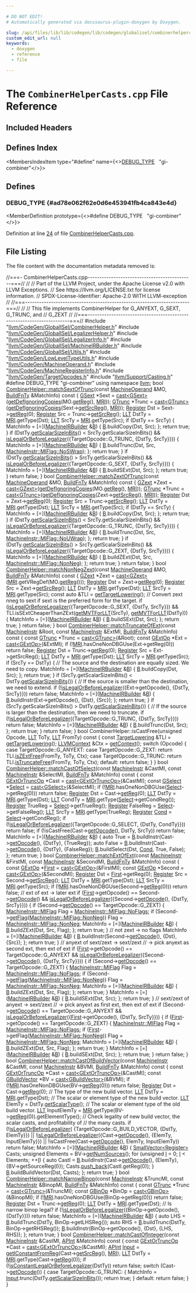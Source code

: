 ```yaml
---

# DO NOT EDIT!
# Automatically generated via docusaurus-plugin-doxygen by Doxygen.

slug: /api/files/lib/lib/codegen/lib/codegen/globalisel/combinerhelpercasts-cpp
custom_edit_url: null
keywords:
  - doxygen
  - reference
  - file

---
```





# The `CombinerHelperCasts.cpp` File Reference

<DoxygenPage pluginConfig={pluginConfig}>



## Included Headers

<IncludesList>
<IncludesListItem
  filePath="llvm/CodeGen/GlobalISel/CombinerHelper.h"
  permalink="/docs/api/files/include/include/llvm/include/llvm/codegen/include/llvm/codegen/globalisel/combinerhelper-h"
  isLocal="true" />
<IncludesListItem
  filePath="llvm/CodeGen/GlobalISel/LegalizerHelper.h"
  permalink="/docs/api/files/include/include/llvm/include/llvm/codegen/include/llvm/codegen/globalisel/legalizerhelper-h"
  isLocal="true" />
<IncludesListItem
  filePath="llvm/CodeGen/GlobalISel/LegalizerInfo.h"
  permalink="/docs/api/files/include/include/llvm/include/llvm/codegen/include/llvm/codegen/globalisel/legalizerinfo-h"
  isLocal="true" />
<IncludesListItem
  filePath="llvm/CodeGen/GlobalISel/MachineIRBuilder.h"
  permalink="/docs/api/files/include/include/llvm/include/llvm/codegen/include/llvm/codegen/globalisel/machineirbuilder-h"
  isLocal="true" />
<IncludesListItem
  filePath="llvm/CodeGen/GlobalISel/Utils.h"
  permalink="/docs/api/files/include/include/llvm/include/llvm/codegen/include/llvm/codegen/globalisel/utils-h"
  isLocal="true" />
<IncludesListItem
  filePath="llvm/CodeGen/LowLevelTypeUtils.h"
  permalink="/docs/api/files/include/include/llvm/include/llvm/codegen/lowleveltypeutils-h"
  isLocal="true" />
<IncludesListItem
  filePath="llvm/CodeGen/MachineOperand.h"
  permalink="/docs/api/files/include/include/llvm/include/llvm/codegen/machineoperand-h"
  isLocal="true" />
<IncludesListItem
  filePath="llvm/CodeGen/MachineRegisterInfo.h"
  permalink="/docs/api/files/include/include/llvm/include/llvm/codegen/machineregisterinfo-h"
  isLocal="true" />
<IncludesListItem
  filePath="llvm/CodeGen/TargetOpcodes.h"
  permalink="/docs/api/files/include/include/llvm/include/llvm/codegen/targetopcodes-h"
  isLocal="true" />
<IncludesListItem
  filePath="llvm/Support/Casting.h"
  permalink="/docs/api/files/include/include/llvm/include/llvm/support/casting-h"
  isLocal="true" />
</IncludesList>

## Defines Index

<MembersIndex>

<MembersIndexItem
  type="#define"
  name={<><a href="#ad78e062f62e0d6e453941fb4ca843e4d">DEBUG&#95;TYPE</a>&nbsp;&nbsp;&nbsp;&quot;gi-combiner&quot;</>}>
</MembersIndexItem>

</MembersIndex>


<SectionDefinition>

## Defines

### DEBUG&#95;TYPE {#ad78e062f62e0d6e453941fb4ca843e4d}

<MemberDefinition
  prototype={<>#define DEBUG&#95;TYPE&nbsp;&nbsp;&nbsp;&quot;gi-combiner&quot;</>}>

Definition at line <a href="#l00024">24</a> of file <a href="/docs/api/files/lib/lib/codegen/lib/codegen/globalisel/combinerhelpercasts-cpp">CombinerHelperCasts.cpp</a>.
</MemberDefinition>

</SectionDefinition>

## File Listing

The file content with the documentation metadata removed is:

<ProgramListing>

<Link id="l00001" /><CodeLine lineNumber="1"><span class="doxyHighlightComment">//===- CombinerHelperCasts.cpp---------------------------------------------===//</span></CodeLine>
<Link id="l00002" /><CodeLine lineNumber="2"><span class="doxyHighlightComment">//</span></CodeLine>
<Link id="l00003" /><CodeLine lineNumber="3"><span class="doxyHighlightComment">// Part of the LLVM Project, under the Apache License v2.0 with LLVM Exceptions.</span></CodeLine>
<Link id="l00004" /><CodeLine lineNumber="4"><span class="doxyHighlightComment">// See https://llvm.org/LICENSE.txt for license information.</span></CodeLine>
<Link id="l00005" /><CodeLine lineNumber="5"><span class="doxyHighlightComment">// SPDX-License-Identifier: Apache-2.0 WITH LLVM-exception</span></CodeLine>
<Link id="l00006" /><CodeLine lineNumber="6"><span class="doxyHighlightComment">//</span></CodeLine>
<Link id="l00007" /><CodeLine lineNumber="7"><span class="doxyHighlightComment">//===----------------------------------------------------------------------===//</span></CodeLine>
<Link id="l00008" /><CodeLine lineNumber="8"><span class="doxyHighlightComment">//</span></CodeLine>
<Link id="l00009" /><CodeLine lineNumber="9"><span class="doxyHighlightComment">// This file implements CombinerHelper for G&#95;ANYEXT, G&#95;SEXT, G&#95;TRUNC, and</span></CodeLine>
<Link id="l00010" /><CodeLine lineNumber="10"><span class="doxyHighlightComment">// G&#95;ZEXT</span></CodeLine>
<Link id="l00011" /><CodeLine lineNumber="11"><span class="doxyHighlightComment">//</span></CodeLine>
<Link id="l00012" /><CodeLine lineNumber="12"><span class="doxyHighlightComment">//===----------------------------------------------------------------------===//</span></CodeLine>
<Link id="l00013" /><CodeLine lineNumber="13"><span class="doxyHighlightPreprocessor">#include &quot;<a href="/docs/api/files/include/include/llvm/include/llvm/codegen/include/llvm/codegen/globalisel/combinerhelper-h">llvm/CodeGen/GlobalISel/CombinerHelper.h</a>&quot;</span></CodeLine>
<Link id="l00014" /><CodeLine lineNumber="14"><span class="doxyHighlightPreprocessor">#include &quot;<a href="/docs/api/files/include/include/llvm/include/llvm/codegen/include/llvm/codegen/globalisel/legalizerhelper-h">llvm/CodeGen/GlobalISel/LegalizerHelper.h</a>&quot;</span></CodeLine>
<Link id="l00015" /><CodeLine lineNumber="15"><span class="doxyHighlightPreprocessor">#include &quot;<a href="/docs/api/files/include/include/llvm/include/llvm/codegen/include/llvm/codegen/globalisel/legalizerinfo-h">llvm/CodeGen/GlobalISel/LegalizerInfo.h</a>&quot;</span></CodeLine>
<Link id="l00016" /><CodeLine lineNumber="16"><span class="doxyHighlightPreprocessor">#include &quot;<a href="/docs/api/files/include/include/llvm/include/llvm/codegen/include/llvm/codegen/globalisel/machineirbuilder-h">llvm/CodeGen/GlobalISel/MachineIRBuilder.h</a>&quot;</span></CodeLine>
<Link id="l00017" /><CodeLine lineNumber="17"><span class="doxyHighlightPreprocessor">#include &quot;<a href="/docs/api/files/include/include/llvm/include/llvm/codegen/include/llvm/codegen/globalisel/utils-h">llvm/CodeGen/GlobalISel/Utils.h</a>&quot;</span></CodeLine>
<Link id="l00018" /><CodeLine lineNumber="18"><span class="doxyHighlightPreprocessor">#include &quot;<a href="/docs/api/files/include/include/llvm/include/llvm/codegen/lowleveltypeutils-h">llvm/CodeGen/LowLevelTypeUtils.h</a>&quot;</span></CodeLine>
<Link id="l00019" /><CodeLine lineNumber="19"><span class="doxyHighlightPreprocessor">#include &quot;<a href="/docs/api/files/include/include/llvm/include/llvm/codegen/machineoperand-h">llvm/CodeGen/MachineOperand.h</a>&quot;</span></CodeLine>
<Link id="l00020" /><CodeLine lineNumber="20"><span class="doxyHighlightPreprocessor">#include &quot;<a href="/docs/api/files/include/include/llvm/include/llvm/codegen/machineregisterinfo-h">llvm/CodeGen/MachineRegisterInfo.h</a>&quot;</span></CodeLine>
<Link id="l00021" /><CodeLine lineNumber="21"><span class="doxyHighlightPreprocessor">#include &quot;<a href="/docs/api/files/include/include/llvm/include/llvm/codegen/targetopcodes-h">llvm/CodeGen/TargetOpcodes.h</a>&quot;</span></CodeLine>
<Link id="l00022" /><CodeLine lineNumber="22"><span class="doxyHighlightPreprocessor">#include &quot;<a href="/docs/api/files/include/include/llvm/include/llvm/support/casting-h">llvm/Support/Casting.h</a>&quot;</span></CodeLine>
<Link id="l00023" /><CodeLine lineNumber="23"></CodeLine>
<Link id="l00024" /><CodeLine lineNumber="24" lineLink="#ad78e062f62e0d6e453941fb4ca843e4d"><span class="doxyHighlightPreprocessor">#define DEBUG&#95;TYPE &quot;gi-combiner&quot;</span></CodeLine>
<Link id="l00025" /><CodeLine lineNumber="25"></CodeLine>
<Link id="l00026" /><CodeLine lineNumber="26"><span class="doxyHighlightKeyword">using namespace </span><span class="doxyHighlight"><a href="/docs/api/namespaces/llvm">llvm</a>;</span></CodeLine>
<Link id="l00027" /><CodeLine lineNumber="27"></CodeLine>
<Link id="l00028" /><CodeLine lineNumber="28" lineLink="/docs/api/classes/llvm/combinerhelper/#a5036ae118b8d8b9debc1c596eff93259"><span class="doxyHighlightKeywordType">bool</span><span class="doxyHighlight"> <a href="/docs/api/classes/llvm/combinerhelper/#a5036ae118b8d8b9debc1c596eff93259">CombinerHelper::matchSextOfTrunc</a>(</span><span class="doxyHighlightKeyword">const</span><span class="doxyHighlight"> <a href="/docs/api/classes/llvm/machineoperand">MachineOperand</a> &amp;MO,</span></CodeLine>
<Link id="l00029" /><CodeLine lineNumber="29"><span class="doxyHighlight">                                      <a href="/docs/api/namespaces/llvm/#a24b7d179366307f01deb88ddf796eb82">BuildFnTy</a> &amp;MatchInfo)</span><span class="doxyHighlightKeyword"> const </span><span class="doxyHighlight">&#123;</span></CodeLine>
<Link id="l00030" /><CodeLine lineNumber="30"><span class="doxyHighlight">  <a href="/docs/api/classes/llvm/gsext">GSext</a> &#42;Sext = <a href="/docs/api/namespaces/llvm/#ac4fc845f5ed92de63cd4474f128f5fc5">cast&lt;GSext&gt;</a>(<a href="/docs/api/namespaces/llvm/#a4b2430ab5e686b82f8cd6fd588d6de6f">getDefIgnoringCopies</a>(MO.<a href="/docs/api/classes/llvm/machineoperand/#ac0035d7c1c860501c877c20e6e93297b">getReg</a>(), <a href="/docs/api/classes/llvm/combinerhelper/#a9fdbebed8efeedc9c2b5be88e2e33798">MRI</a>));</span></CodeLine>
<Link id="l00031" /><CodeLine lineNumber="31"><span class="doxyHighlight">  <a href="/docs/api/classes/llvm/gtrunc">GTrunc</a> &#42;Trunc = <a href="/docs/api/namespaces/llvm/#ac4fc845f5ed92de63cd4474f128f5fc5">cast&lt;GTrunc&gt;</a>(<a href="/docs/api/namespaces/llvm/#a4b2430ab5e686b82f8cd6fd588d6de6f">getDefIgnoringCopies</a>(Sext-&gt;<a href="/docs/api/classes/llvm/gcastop/#afd9f4526a055452535916c9c12810415">getSrcReg</a>(), <a href="/docs/api/classes/llvm/combinerhelper/#a9fdbebed8efeedc9c2b5be88e2e33798">MRI</a>));</span></CodeLine>
<Link id="l00032" /><CodeLine lineNumber="32"></CodeLine>
<Link id="l00033" /><CodeLine lineNumber="33"><span class="doxyHighlight">  <a href="/docs/api/classes/llvm/register">Register</a> Dst = Sext-&gt;<a href="/docs/api/classes/llvm/genericmachineinstr/#a2cdf10ff4f5fb865c6a669331aeb5846">getReg</a>(0);</span></CodeLine>
<Link id="l00034" /><CodeLine lineNumber="34"><span class="doxyHighlight">  <a href="/docs/api/classes/llvm/register">Register</a> Src = Trunc-&gt;<a href="/docs/api/classes/llvm/gcastop/#afd9f4526a055452535916c9c12810415">getSrcReg</a>();</span></CodeLine>
<Link id="l00035" /><CodeLine lineNumber="35"></CodeLine>
<Link id="l00036" /><CodeLine lineNumber="36"><span class="doxyHighlight">  <a href="/docs/api/classes/llvm/llt">LLT</a> DstTy = <a href="/docs/api/classes/llvm/combinerhelper/#a9fdbebed8efeedc9c2b5be88e2e33798">MRI</a>.getType(Dst);</span></CodeLine>
<Link id="l00037" /><CodeLine lineNumber="37"><span class="doxyHighlight">  <a href="/docs/api/classes/llvm/llt">LLT</a> SrcTy = <a href="/docs/api/classes/llvm/combinerhelper/#a9fdbebed8efeedc9c2b5be88e2e33798">MRI</a>.getType(Src);</span></CodeLine>
<Link id="l00038" /><CodeLine lineNumber="38"></CodeLine>
<Link id="l00039" /><CodeLine lineNumber="39"><span class="doxyHighlight">  </span><span class="doxyHighlightKeywordFlow">if</span><span class="doxyHighlight"> (DstTy == SrcTy) &#123;</span></CodeLine>
<Link id="l00040" /><CodeLine lineNumber="40"><span class="doxyHighlight">    MatchInfo = &#91;=&#93;(<a href="/docs/api/classes/llvm/machineirbuilder">MachineIRBuilder</a> &amp;<a href="/docs/api/files/lib/lib/ir/builtingcs-cpp/#ae76959fe811ba090de4cba69ac00f1da">B</a>) &#123; <a href="/docs/api/files/lib/lib/ir/builtingcs-cpp/#ae76959fe811ba090de4cba69ac00f1da">B</a>.buildCopy(Dst, Src); &#125;;</span></CodeLine>
<Link id="l00041" /><CodeLine lineNumber="41"><span class="doxyHighlight">    </span><span class="doxyHighlightKeywordFlow">return</span><span class="doxyHighlight"> </span><span class="doxyHighlightKeyword">true</span><span class="doxyHighlight">;</span></CodeLine>
<Link id="l00042" /><CodeLine lineNumber="42"><span class="doxyHighlight">  &#125;</span></CodeLine>
<Link id="l00043" /><CodeLine lineNumber="43"></CodeLine>
<Link id="l00044" /><CodeLine lineNumber="44"><span class="doxyHighlight">  </span><span class="doxyHighlightKeywordFlow">if</span><span class="doxyHighlight"> (DstTy.<a href="/docs/api/classes/llvm/llt/#a32472b5afd0ae6edb4a233a25056a6aa">getScalarSizeInBits</a>() &lt; SrcTy.getScalarSizeInBits() &amp;&amp;</span></CodeLine>
<Link id="l00045" /><CodeLine lineNumber="45"><span class="doxyHighlight">      <a href="/docs/api/classes/llvm/combinerhelper/#aa6528d48a17e668c9ba2c8786df9d64b">isLegalOrBeforeLegalizer</a>(&#123;TargetOpcode::G&#95;TRUNC, &#123;DstTy, SrcTy&#125;&#125;)) &#123;</span></CodeLine>
<Link id="l00046" /><CodeLine lineNumber="46"><span class="doxyHighlight">    MatchInfo = &#91;=&#93;(<a href="/docs/api/classes/llvm/machineirbuilder">MachineIRBuilder</a> &amp;<a href="/docs/api/files/lib/lib/ir/builtingcs-cpp/#ae76959fe811ba090de4cba69ac00f1da">B</a>) &#123;</span></CodeLine>
<Link id="l00047" /><CodeLine lineNumber="47"><span class="doxyHighlight">      <a href="/docs/api/files/lib/lib/ir/builtingcs-cpp/#ae76959fe811ba090de4cba69ac00f1da">B</a>.buildTrunc(Dst, Src, <a href="/docs/api/classes/llvm/machineinstr/#aafacf84de1cb994a92dc045f4aa1d518aefc960a99fa4cefc28a0ea76de0a0535">MachineInstr::MIFlag::NoSWrap</a>);</span></CodeLine>
<Link id="l00048" /><CodeLine lineNumber="48"><span class="doxyHighlight">    &#125;;</span></CodeLine>
<Link id="l00049" /><CodeLine lineNumber="49"><span class="doxyHighlight">    </span><span class="doxyHighlightKeywordFlow">return</span><span class="doxyHighlight"> </span><span class="doxyHighlightKeyword">true</span><span class="doxyHighlight">;</span></CodeLine>
<Link id="l00050" /><CodeLine lineNumber="50"><span class="doxyHighlight">  &#125;</span></CodeLine>
<Link id="l00051" /><CodeLine lineNumber="51"></CodeLine>
<Link id="l00052" /><CodeLine lineNumber="52"><span class="doxyHighlight">  </span><span class="doxyHighlightKeywordFlow">if</span><span class="doxyHighlight"> (DstTy.<a href="/docs/api/classes/llvm/llt/#a32472b5afd0ae6edb4a233a25056a6aa">getScalarSizeInBits</a>() &gt; SrcTy.getScalarSizeInBits() &amp;&amp;</span></CodeLine>
<Link id="l00053" /><CodeLine lineNumber="53"><span class="doxyHighlight">      <a href="/docs/api/classes/llvm/combinerhelper/#aa6528d48a17e668c9ba2c8786df9d64b">isLegalOrBeforeLegalizer</a>(&#123;TargetOpcode::G&#95;SEXT, &#123;DstTy, SrcTy&#125;&#125;)) &#123;</span></CodeLine>
<Link id="l00054" /><CodeLine lineNumber="54"><span class="doxyHighlight">    MatchInfo = &#91;=&#93;(<a href="/docs/api/classes/llvm/machineirbuilder">MachineIRBuilder</a> &amp;<a href="/docs/api/files/lib/lib/ir/builtingcs-cpp/#ae76959fe811ba090de4cba69ac00f1da">B</a>) &#123; <a href="/docs/api/files/lib/lib/ir/builtingcs-cpp/#ae76959fe811ba090de4cba69ac00f1da">B</a>.buildSExt(Dst, Src); &#125;;</span></CodeLine>
<Link id="l00055" /><CodeLine lineNumber="55"><span class="doxyHighlight">    </span><span class="doxyHighlightKeywordFlow">return</span><span class="doxyHighlight"> </span><span class="doxyHighlightKeyword">true</span><span class="doxyHighlight">;</span></CodeLine>
<Link id="l00056" /><CodeLine lineNumber="56"><span class="doxyHighlight">  &#125;</span></CodeLine>
<Link id="l00057" /><CodeLine lineNumber="57"></CodeLine>
<Link id="l00058" /><CodeLine lineNumber="58"><span class="doxyHighlight">  </span><span class="doxyHighlightKeywordFlow">return</span><span class="doxyHighlight"> </span><span class="doxyHighlightKeyword">false</span><span class="doxyHighlight">;</span></CodeLine>
<Link id="l00059" /><CodeLine lineNumber="59"><span class="doxyHighlight">&#125;</span></CodeLine>
<Link id="l00060" /><CodeLine lineNumber="60"></CodeLine>
<Link id="l00061" /><CodeLine lineNumber="61" lineLink="/docs/api/classes/llvm/combinerhelper/#a27942d2942b84e3453b75e3417def841"><span class="doxyHighlightKeywordType">bool</span><span class="doxyHighlight"> <a href="/docs/api/classes/llvm/combinerhelper/#a27942d2942b84e3453b75e3417def841">CombinerHelper::matchZextOfTrunc</a>(</span><span class="doxyHighlightKeyword">const</span><span class="doxyHighlight"> <a href="/docs/api/classes/llvm/machineoperand">MachineOperand</a> &amp;MO,</span></CodeLine>
<Link id="l00062" /><CodeLine lineNumber="62"><span class="doxyHighlight">                                      <a href="/docs/api/namespaces/llvm/#a24b7d179366307f01deb88ddf796eb82">BuildFnTy</a> &amp;MatchInfo)</span><span class="doxyHighlightKeyword"> const </span><span class="doxyHighlight">&#123;</span></CodeLine>
<Link id="l00063" /><CodeLine lineNumber="63"><span class="doxyHighlight">  <a href="/docs/api/classes/llvm/gzext">GZext</a> &#42;Zext = <a href="/docs/api/namespaces/llvm/#ac4fc845f5ed92de63cd4474f128f5fc5">cast&lt;GZext&gt;</a>(<a href="/docs/api/namespaces/llvm/#a4b2430ab5e686b82f8cd6fd588d6de6f">getDefIgnoringCopies</a>(MO.<a href="/docs/api/classes/llvm/machineoperand/#ac0035d7c1c860501c877c20e6e93297b">getReg</a>(), <a href="/docs/api/classes/llvm/combinerhelper/#a9fdbebed8efeedc9c2b5be88e2e33798">MRI</a>));</span></CodeLine>
<Link id="l00064" /><CodeLine lineNumber="64"><span class="doxyHighlight">  <a href="/docs/api/classes/llvm/gtrunc">GTrunc</a> &#42;Trunc = <a href="/docs/api/namespaces/llvm/#ac4fc845f5ed92de63cd4474f128f5fc5">cast&lt;GTrunc&gt;</a>(<a href="/docs/api/namespaces/llvm/#a4b2430ab5e686b82f8cd6fd588d6de6f">getDefIgnoringCopies</a>(Zext-&gt;<a href="/docs/api/classes/llvm/gcastop/#afd9f4526a055452535916c9c12810415">getSrcReg</a>(), <a href="/docs/api/classes/llvm/combinerhelper/#a9fdbebed8efeedc9c2b5be88e2e33798">MRI</a>));</span></CodeLine>
<Link id="l00065" /><CodeLine lineNumber="65"></CodeLine>
<Link id="l00066" /><CodeLine lineNumber="66"><span class="doxyHighlight">  <a href="/docs/api/classes/llvm/register">Register</a> Dst = Zext-&gt;<a href="/docs/api/classes/llvm/genericmachineinstr/#a2cdf10ff4f5fb865c6a669331aeb5846">getReg</a>(0);</span></CodeLine>
<Link id="l00067" /><CodeLine lineNumber="67"><span class="doxyHighlight">  <a href="/docs/api/classes/llvm/register">Register</a> Src = Trunc-&gt;<a href="/docs/api/classes/llvm/gcastop/#afd9f4526a055452535916c9c12810415">getSrcReg</a>();</span></CodeLine>
<Link id="l00068" /><CodeLine lineNumber="68"></CodeLine>
<Link id="l00069" /><CodeLine lineNumber="69"><span class="doxyHighlight">  <a href="/docs/api/classes/llvm/llt">LLT</a> DstTy = <a href="/docs/api/classes/llvm/combinerhelper/#a9fdbebed8efeedc9c2b5be88e2e33798">MRI</a>.getType(Dst);</span></CodeLine>
<Link id="l00070" /><CodeLine lineNumber="70"><span class="doxyHighlight">  <a href="/docs/api/classes/llvm/llt">LLT</a> SrcTy = <a href="/docs/api/classes/llvm/combinerhelper/#a9fdbebed8efeedc9c2b5be88e2e33798">MRI</a>.getType(Src);</span></CodeLine>
<Link id="l00071" /><CodeLine lineNumber="71"></CodeLine>
<Link id="l00072" /><CodeLine lineNumber="72"><span class="doxyHighlight">  </span><span class="doxyHighlightKeywordFlow">if</span><span class="doxyHighlight"> (DstTy == SrcTy) &#123;</span></CodeLine>
<Link id="l00073" /><CodeLine lineNumber="73"><span class="doxyHighlight">    MatchInfo = &#91;=&#93;(<a href="/docs/api/classes/llvm/machineirbuilder">MachineIRBuilder</a> &amp;<a href="/docs/api/files/lib/lib/ir/builtingcs-cpp/#ae76959fe811ba090de4cba69ac00f1da">B</a>) &#123; <a href="/docs/api/files/lib/lib/ir/builtingcs-cpp/#ae76959fe811ba090de4cba69ac00f1da">B</a>.buildCopy(Dst, Src); &#125;;</span></CodeLine>
<Link id="l00074" /><CodeLine lineNumber="74"><span class="doxyHighlight">    </span><span class="doxyHighlightKeywordFlow">return</span><span class="doxyHighlight"> </span><span class="doxyHighlightKeyword">true</span><span class="doxyHighlight">;</span></CodeLine>
<Link id="l00075" /><CodeLine lineNumber="75"><span class="doxyHighlight">  &#125;</span></CodeLine>
<Link id="l00076" /><CodeLine lineNumber="76"></CodeLine>
<Link id="l00077" /><CodeLine lineNumber="77"><span class="doxyHighlight">  </span><span class="doxyHighlightKeywordFlow">if</span><span class="doxyHighlight"> (DstTy.<a href="/docs/api/classes/llvm/llt/#a32472b5afd0ae6edb4a233a25056a6aa">getScalarSizeInBits</a>() &lt; SrcTy.getScalarSizeInBits() &amp;&amp;</span></CodeLine>
<Link id="l00078" /><CodeLine lineNumber="78"><span class="doxyHighlight">      <a href="/docs/api/classes/llvm/combinerhelper/#aa6528d48a17e668c9ba2c8786df9d64b">isLegalOrBeforeLegalizer</a>(&#123;TargetOpcode::G&#95;TRUNC, &#123;DstTy, SrcTy&#125;&#125;)) &#123;</span></CodeLine>
<Link id="l00079" /><CodeLine lineNumber="79"><span class="doxyHighlight">    MatchInfo = &#91;=&#93;(<a href="/docs/api/classes/llvm/machineirbuilder">MachineIRBuilder</a> &amp;<a href="/docs/api/files/lib/lib/ir/builtingcs-cpp/#ae76959fe811ba090de4cba69ac00f1da">B</a>) &#123;</span></CodeLine>
<Link id="l00080" /><CodeLine lineNumber="80"><span class="doxyHighlight">      <a href="/docs/api/files/lib/lib/ir/builtingcs-cpp/#ae76959fe811ba090de4cba69ac00f1da">B</a>.buildTrunc(Dst, Src, <a href="/docs/api/classes/llvm/machineinstr/#aafacf84de1cb994a92dc045f4aa1d518a16996c70759af20709e11bec0f30a14b">MachineInstr::MIFlag::NoUWrap</a>);</span></CodeLine>
<Link id="l00081" /><CodeLine lineNumber="81"><span class="doxyHighlight">    &#125;;</span></CodeLine>
<Link id="l00082" /><CodeLine lineNumber="82"><span class="doxyHighlight">    </span><span class="doxyHighlightKeywordFlow">return</span><span class="doxyHighlight"> </span><span class="doxyHighlightKeyword">true</span><span class="doxyHighlight">;</span></CodeLine>
<Link id="l00083" /><CodeLine lineNumber="83"><span class="doxyHighlight">  &#125;</span></CodeLine>
<Link id="l00084" /><CodeLine lineNumber="84"></CodeLine>
<Link id="l00085" /><CodeLine lineNumber="85"><span class="doxyHighlight">  </span><span class="doxyHighlightKeywordFlow">if</span><span class="doxyHighlight"> (DstTy.<a href="/docs/api/classes/llvm/llt/#a32472b5afd0ae6edb4a233a25056a6aa">getScalarSizeInBits</a>() &gt; SrcTy.getScalarSizeInBits() &amp;&amp;</span></CodeLine>
<Link id="l00086" /><CodeLine lineNumber="86"><span class="doxyHighlight">      <a href="/docs/api/classes/llvm/combinerhelper/#aa6528d48a17e668c9ba2c8786df9d64b">isLegalOrBeforeLegalizer</a>(&#123;TargetOpcode::G&#95;ZEXT, &#123;DstTy, SrcTy&#125;&#125;)) &#123;</span></CodeLine>
<Link id="l00087" /><CodeLine lineNumber="87"><span class="doxyHighlight">    MatchInfo = &#91;=&#93;(<a href="/docs/api/classes/llvm/machineirbuilder">MachineIRBuilder</a> &amp;<a href="/docs/api/files/lib/lib/ir/builtingcs-cpp/#ae76959fe811ba090de4cba69ac00f1da">B</a>) &#123;</span></CodeLine>
<Link id="l00088" /><CodeLine lineNumber="88"><span class="doxyHighlight">      <a href="/docs/api/files/lib/lib/ir/builtingcs-cpp/#ae76959fe811ba090de4cba69ac00f1da">B</a>.buildZExt(Dst, Src, <a href="/docs/api/classes/llvm/machineinstr/#aafacf84de1cb994a92dc045f4aa1d518a3453657a772c3023f6ef942525db0d5d">MachineInstr::MIFlag::NonNeg</a>);</span></CodeLine>
<Link id="l00089" /><CodeLine lineNumber="89"><span class="doxyHighlight">    &#125;;</span></CodeLine>
<Link id="l00090" /><CodeLine lineNumber="90"><span class="doxyHighlight">    </span><span class="doxyHighlightKeywordFlow">return</span><span class="doxyHighlight"> </span><span class="doxyHighlightKeyword">true</span><span class="doxyHighlight">;</span></CodeLine>
<Link id="l00091" /><CodeLine lineNumber="91"><span class="doxyHighlight">  &#125;</span></CodeLine>
<Link id="l00092" /><CodeLine lineNumber="92"></CodeLine>
<Link id="l00093" /><CodeLine lineNumber="93"><span class="doxyHighlight">  </span><span class="doxyHighlightKeywordFlow">return</span><span class="doxyHighlight"> </span><span class="doxyHighlightKeyword">false</span><span class="doxyHighlight">;</span></CodeLine>
<Link id="l00094" /><CodeLine lineNumber="94"><span class="doxyHighlight">&#125;</span></CodeLine>
<Link id="l00095" /><CodeLine lineNumber="95"></CodeLine>
<Link id="l00096" /><CodeLine lineNumber="96" lineLink="/docs/api/classes/llvm/combinerhelper/#a2f87fb73ebb3f5d6d7e49e99fa478fa3"><span class="doxyHighlightKeywordType">bool</span><span class="doxyHighlight"> <a href="/docs/api/classes/llvm/combinerhelper/#a2f87fb73ebb3f5d6d7e49e99fa478fa3">CombinerHelper::matchNonNegZext</a>(</span><span class="doxyHighlightKeyword">const</span><span class="doxyHighlight"> <a href="/docs/api/classes/llvm/machineoperand">MachineOperand</a> &amp;MO,</span></CodeLine>
<Link id="l00097" /><CodeLine lineNumber="97"><span class="doxyHighlight">                                     <a href="/docs/api/namespaces/llvm/#a24b7d179366307f01deb88ddf796eb82">BuildFnTy</a> &amp;MatchInfo)</span><span class="doxyHighlightKeyword"> const </span><span class="doxyHighlight">&#123;</span></CodeLine>
<Link id="l00098" /><CodeLine lineNumber="98"><span class="doxyHighlight">  <a href="/docs/api/classes/llvm/gzext">GZext</a> &#42;Zext = <a href="/docs/api/namespaces/llvm/#ac4fc845f5ed92de63cd4474f128f5fc5">cast&lt;GZext&gt;</a>(<a href="/docs/api/classes/llvm/combinerhelper/#a9fdbebed8efeedc9c2b5be88e2e33798">MRI</a>.getVRegDef(MO.<a href="/docs/api/classes/llvm/machineoperand/#ac0035d7c1c860501c877c20e6e93297b">getReg</a>()));</span></CodeLine>
<Link id="l00099" /><CodeLine lineNumber="99"></CodeLine>
<Link id="l00100" /><CodeLine lineNumber="100"><span class="doxyHighlight">  <a href="/docs/api/classes/llvm/register">Register</a> Dst = Zext-&gt;<a href="/docs/api/classes/llvm/genericmachineinstr/#a2cdf10ff4f5fb865c6a669331aeb5846">getReg</a>(0);</span></CodeLine>
<Link id="l00101" /><CodeLine lineNumber="101"><span class="doxyHighlight">  <a href="/docs/api/classes/llvm/register">Register</a> Src = Zext-&gt;<a href="/docs/api/classes/llvm/gcastop/#afd9f4526a055452535916c9c12810415">getSrcReg</a>();</span></CodeLine>
<Link id="l00102" /><CodeLine lineNumber="102"></CodeLine>
<Link id="l00103" /><CodeLine lineNumber="103"><span class="doxyHighlight">  <a href="/docs/api/classes/llvm/llt">LLT</a> DstTy = <a href="/docs/api/classes/llvm/combinerhelper/#a9fdbebed8efeedc9c2b5be88e2e33798">MRI</a>.getType(Dst);</span></CodeLine>
<Link id="l00104" /><CodeLine lineNumber="104"><span class="doxyHighlight">  <a href="/docs/api/classes/llvm/llt">LLT</a> SrcTy = <a href="/docs/api/classes/llvm/combinerhelper/#a9fdbebed8efeedc9c2b5be88e2e33798">MRI</a>.getType(Src);</span></CodeLine>
<Link id="l00105" /><CodeLine lineNumber="105"><span class="doxyHighlight">  </span><span class="doxyHighlightKeyword">const</span><span class="doxyHighlight"> </span><span class="doxyHighlightKeyword">auto</span><span class="doxyHighlight"> &amp;TLI = <a href="/docs/api/classes/llvm/combinerhelper/#a3ba5b820868b659a7cd5717894ee3459">getTargetLowering</a>();</span></CodeLine>
<Link id="l00106" /><CodeLine lineNumber="106"></CodeLine>
<Link id="l00107" /><CodeLine lineNumber="107"><span class="doxyHighlight">  </span><span class="doxyHighlightComment">// Convert zext nneg to sext if sext is the preferred form for the target.</span></CodeLine>
<Link id="l00108" /><CodeLine lineNumber="108"><span class="doxyHighlight">  </span><span class="doxyHighlightKeywordFlow">if</span><span class="doxyHighlight"> (<a href="/docs/api/classes/llvm/combinerhelper/#aa6528d48a17e668c9ba2c8786df9d64b">isLegalOrBeforeLegalizer</a>(&#123;TargetOpcode::G&#95;SEXT, &#123;DstTy, SrcTy&#125;&#125;) &amp;&amp;</span></CodeLine>
<Link id="l00109" /><CodeLine lineNumber="109"><span class="doxyHighlight">      TLI.isSExtCheaperThanZExt(<a href="/docs/api/namespaces/llvm/#a38d317b55a165bcddde7bb58ab7b12f3">getMVTForLLT</a>(SrcTy), <a href="/docs/api/namespaces/llvm/#a38d317b55a165bcddde7bb58ab7b12f3">getMVTForLLT</a>(DstTy))) &#123;</span></CodeLine>
<Link id="l00110" /><CodeLine lineNumber="110"><span class="doxyHighlight">    MatchInfo = &#91;=&#93;(<a href="/docs/api/classes/llvm/machineirbuilder">MachineIRBuilder</a> &amp;<a href="/docs/api/files/lib/lib/ir/builtingcs-cpp/#ae76959fe811ba090de4cba69ac00f1da">B</a>) &#123; <a href="/docs/api/files/lib/lib/ir/builtingcs-cpp/#ae76959fe811ba090de4cba69ac00f1da">B</a>.buildSExt(Dst, Src); &#125;;</span></CodeLine>
<Link id="l00111" /><CodeLine lineNumber="111"><span class="doxyHighlight">    </span><span class="doxyHighlightKeywordFlow">return</span><span class="doxyHighlight"> </span><span class="doxyHighlightKeyword">true</span><span class="doxyHighlight">;</span></CodeLine>
<Link id="l00112" /><CodeLine lineNumber="112"><span class="doxyHighlight">  &#125;</span></CodeLine>
<Link id="l00113" /><CodeLine lineNumber="113"></CodeLine>
<Link id="l00114" /><CodeLine lineNumber="114"><span class="doxyHighlight">  </span><span class="doxyHighlightKeywordFlow">return</span><span class="doxyHighlight"> </span><span class="doxyHighlightKeyword">false</span><span class="doxyHighlight">;</span></CodeLine>
<Link id="l00115" /><CodeLine lineNumber="115"><span class="doxyHighlight">&#125;</span></CodeLine>
<Link id="l00116" /><CodeLine lineNumber="116"></CodeLine>
<Link id="l00117" /><CodeLine lineNumber="117" lineLink="/docs/api/classes/llvm/combinerhelper/#a633b0486bab32c1b91cc923d82a72c2d"><span class="doxyHighlightKeywordType">bool</span><span class="doxyHighlight"> <a href="/docs/api/classes/llvm/combinerhelper/#a633b0486bab32c1b91cc923d82a72c2d">CombinerHelper::matchTruncateOfExt</a>(</span><span class="doxyHighlightKeyword">const</span><span class="doxyHighlight"> <a href="/docs/api/classes/llvm/machineinstr">MachineInstr</a> &amp;Root,</span></CodeLine>
<Link id="l00118" /><CodeLine lineNumber="118"><span class="doxyHighlight">                                        </span><span class="doxyHighlightKeyword">const</span><span class="doxyHighlight"> <a href="/docs/api/classes/llvm/machineinstr">MachineInstr</a> &amp;ExtMI,</span></CodeLine>
<Link id="l00119" /><CodeLine lineNumber="119"><span class="doxyHighlight">                                        <a href="/docs/api/namespaces/llvm/#a24b7d179366307f01deb88ddf796eb82">BuildFnTy</a> &amp;MatchInfo)</span><span class="doxyHighlightKeyword"> const </span><span class="doxyHighlight">&#123;</span></CodeLine>
<Link id="l00120" /><CodeLine lineNumber="120"><span class="doxyHighlight">  </span><span class="doxyHighlightKeyword">const</span><span class="doxyHighlight"> <a href="/docs/api/classes/llvm/gtrunc">GTrunc</a> &#42;Trunc = <a href="/docs/api/namespaces/llvm/#ac4fc845f5ed92de63cd4474f128f5fc5">cast&lt;GTrunc&gt;</a>(&amp;Root);</span></CodeLine>
<Link id="l00121" /><CodeLine lineNumber="121"><span class="doxyHighlight">  </span><span class="doxyHighlightKeyword">const</span><span class="doxyHighlight"> <a href="/docs/api/classes/llvm/gextop">GExtOp</a> &#42;Ext = <a href="/docs/api/namespaces/llvm/#ac4fc845f5ed92de63cd4474f128f5fc5">cast&lt;GExtOp&gt;</a>(&amp;ExtMI);</span></CodeLine>
<Link id="l00122" /><CodeLine lineNumber="122"></CodeLine>
<Link id="l00123" /><CodeLine lineNumber="123"><span class="doxyHighlight">  </span><span class="doxyHighlightKeywordFlow">if</span><span class="doxyHighlight"> (!<a href="/docs/api/classes/llvm/combinerhelper/#a9fdbebed8efeedc9c2b5be88e2e33798">MRI</a>.hasOneNonDBGUse(Ext-&gt;getReg(0)))</span></CodeLine>
<Link id="l00124" /><CodeLine lineNumber="124"><span class="doxyHighlight">    </span><span class="doxyHighlightKeywordFlow">return</span><span class="doxyHighlight"> </span><span class="doxyHighlightKeyword">false</span><span class="doxyHighlight">;</span></CodeLine>
<Link id="l00125" /><CodeLine lineNumber="125"></CodeLine>
<Link id="l00126" /><CodeLine lineNumber="126"><span class="doxyHighlight">  <a href="/docs/api/classes/llvm/register">Register</a> Dst = Trunc-&gt;<a href="/docs/api/classes/llvm/genericmachineinstr/#a2cdf10ff4f5fb865c6a669331aeb5846">getReg</a>(0);</span></CodeLine>
<Link id="l00127" /><CodeLine lineNumber="127"><span class="doxyHighlight">  <a href="/docs/api/classes/llvm/register">Register</a> Src = Ext-&gt;getSrcReg();</span></CodeLine>
<Link id="l00128" /><CodeLine lineNumber="128"><span class="doxyHighlight">  <a href="/docs/api/classes/llvm/llt">LLT</a> DstTy = <a href="/docs/api/classes/llvm/combinerhelper/#a9fdbebed8efeedc9c2b5be88e2e33798">MRI</a>.getType(Dst);</span></CodeLine>
<Link id="l00129" /><CodeLine lineNumber="129"><span class="doxyHighlight">  <a href="/docs/api/classes/llvm/llt">LLT</a> SrcTy = <a href="/docs/api/classes/llvm/combinerhelper/#a9fdbebed8efeedc9c2b5be88e2e33798">MRI</a>.getType(Src);</span></CodeLine>
<Link id="l00130" /><CodeLine lineNumber="130"></CodeLine>
<Link id="l00131" /><CodeLine lineNumber="131"><span class="doxyHighlight">  </span><span class="doxyHighlightKeywordFlow">if</span><span class="doxyHighlight"> (SrcTy == DstTy) &#123;</span></CodeLine>
<Link id="l00132" /><CodeLine lineNumber="132"><span class="doxyHighlight">    </span><span class="doxyHighlightComment">// The source and the destination are equally sized. We need to copy.</span></CodeLine>
<Link id="l00133" /><CodeLine lineNumber="133"><span class="doxyHighlight">    MatchInfo = &#91;=&#93;(<a href="/docs/api/classes/llvm/machineirbuilder">MachineIRBuilder</a> &amp;<a href="/docs/api/files/lib/lib/ir/builtingcs-cpp/#ae76959fe811ba090de4cba69ac00f1da">B</a>) &#123; <a href="/docs/api/files/lib/lib/ir/builtingcs-cpp/#ae76959fe811ba090de4cba69ac00f1da">B</a>.buildCopy(Dst, Src); &#125;;</span></CodeLine>
<Link id="l00134" /><CodeLine lineNumber="134"></CodeLine>
<Link id="l00135" /><CodeLine lineNumber="135"><span class="doxyHighlight">    </span><span class="doxyHighlightKeywordFlow">return</span><span class="doxyHighlight"> </span><span class="doxyHighlightKeyword">true</span><span class="doxyHighlight">;</span></CodeLine>
<Link id="l00136" /><CodeLine lineNumber="136"><span class="doxyHighlight">  &#125;</span></CodeLine>
<Link id="l00137" /><CodeLine lineNumber="137"></CodeLine>
<Link id="l00138" /><CodeLine lineNumber="138"><span class="doxyHighlight">  </span><span class="doxyHighlightKeywordFlow">if</span><span class="doxyHighlight"> (SrcTy.getScalarSizeInBits() &lt; DstTy.<a href="/docs/api/classes/llvm/llt/#a32472b5afd0ae6edb4a233a25056a6aa">getScalarSizeInBits</a>()) &#123;</span></CodeLine>
<Link id="l00139" /><CodeLine lineNumber="139"><span class="doxyHighlight">    </span><span class="doxyHighlightComment">// If the source is smaller than the destination, we need to extend.</span></CodeLine>
<Link id="l00140" /><CodeLine lineNumber="140"></CodeLine>
<Link id="l00141" /><CodeLine lineNumber="141"><span class="doxyHighlight">    </span><span class="doxyHighlightKeywordFlow">if</span><span class="doxyHighlight"> (!<a href="/docs/api/classes/llvm/combinerhelper/#aa6528d48a17e668c9ba2c8786df9d64b">isLegalOrBeforeLegalizer</a>(&#123;Ext-&gt;getOpcode(), &#123;DstTy, SrcTy&#125;&#125;))</span></CodeLine>
<Link id="l00142" /><CodeLine lineNumber="142"><span class="doxyHighlight">      </span><span class="doxyHighlightKeywordFlow">return</span><span class="doxyHighlight"> </span><span class="doxyHighlightKeyword">false</span><span class="doxyHighlight">;</span></CodeLine>
<Link id="l00143" /><CodeLine lineNumber="143"></CodeLine>
<Link id="l00144" /><CodeLine lineNumber="144"><span class="doxyHighlight">    MatchInfo = &#91;=&#93;(<a href="/docs/api/classes/llvm/machineirbuilder">MachineIRBuilder</a> &amp;<a href="/docs/api/files/lib/lib/ir/builtingcs-cpp/#ae76959fe811ba090de4cba69ac00f1da">B</a>) &#123;</span></CodeLine>
<Link id="l00145" /><CodeLine lineNumber="145"><span class="doxyHighlight">      <a href="/docs/api/files/lib/lib/ir/builtingcs-cpp/#ae76959fe811ba090de4cba69ac00f1da">B</a>.buildInstr(Ext-&gt;getOpcode(), &#123;Dst&#125;, &#123;Src&#125;);</span></CodeLine>
<Link id="l00146" /><CodeLine lineNumber="146"><span class="doxyHighlight">    &#125;;</span></CodeLine>
<Link id="l00147" /><CodeLine lineNumber="147"></CodeLine>
<Link id="l00148" /><CodeLine lineNumber="148"><span class="doxyHighlight">    </span><span class="doxyHighlightKeywordFlow">return</span><span class="doxyHighlight"> </span><span class="doxyHighlightKeyword">true</span><span class="doxyHighlight">;</span></CodeLine>
<Link id="l00149" /><CodeLine lineNumber="149"><span class="doxyHighlight">  &#125;</span></CodeLine>
<Link id="l00150" /><CodeLine lineNumber="150"></CodeLine>
<Link id="l00151" /><CodeLine lineNumber="151"><span class="doxyHighlight">  </span><span class="doxyHighlightKeywordFlow">if</span><span class="doxyHighlight"> (SrcTy.getScalarSizeInBits() &gt; DstTy.<a href="/docs/api/classes/llvm/llt/#a32472b5afd0ae6edb4a233a25056a6aa">getScalarSizeInBits</a>()) &#123;</span></CodeLine>
<Link id="l00152" /><CodeLine lineNumber="152"><span class="doxyHighlight">    </span><span class="doxyHighlightComment">// If the source is larger than the destination, then we need to truncate.</span></CodeLine>
<Link id="l00153" /><CodeLine lineNumber="153"></CodeLine>
<Link id="l00154" /><CodeLine lineNumber="154"><span class="doxyHighlight">    </span><span class="doxyHighlightKeywordFlow">if</span><span class="doxyHighlight"> (!<a href="/docs/api/classes/llvm/combinerhelper/#aa6528d48a17e668c9ba2c8786df9d64b">isLegalOrBeforeLegalizer</a>(&#123;TargetOpcode::G&#95;TRUNC, &#123;DstTy, SrcTy&#125;&#125;))</span></CodeLine>
<Link id="l00155" /><CodeLine lineNumber="155"><span class="doxyHighlight">      </span><span class="doxyHighlightKeywordFlow">return</span><span class="doxyHighlight"> </span><span class="doxyHighlightKeyword">false</span><span class="doxyHighlight">;</span></CodeLine>
<Link id="l00156" /><CodeLine lineNumber="156"></CodeLine>
<Link id="l00157" /><CodeLine lineNumber="157"><span class="doxyHighlight">    MatchInfo = &#91;=&#93;(<a href="/docs/api/classes/llvm/machineirbuilder">MachineIRBuilder</a> &amp;<a href="/docs/api/files/lib/lib/ir/builtingcs-cpp/#ae76959fe811ba090de4cba69ac00f1da">B</a>) &#123; <a href="/docs/api/files/lib/lib/ir/builtingcs-cpp/#ae76959fe811ba090de4cba69ac00f1da">B</a>.buildTrunc(Dst, Src); &#125;;</span></CodeLine>
<Link id="l00158" /><CodeLine lineNumber="158"></CodeLine>
<Link id="l00159" /><CodeLine lineNumber="159"><span class="doxyHighlight">    </span><span class="doxyHighlightKeywordFlow">return</span><span class="doxyHighlight"> </span><span class="doxyHighlightKeyword">true</span><span class="doxyHighlight">;</span></CodeLine>
<Link id="l00160" /><CodeLine lineNumber="160"><span class="doxyHighlight">  &#125;</span></CodeLine>
<Link id="l00161" /><CodeLine lineNumber="161"></CodeLine>
<Link id="l00162" /><CodeLine lineNumber="162"><span class="doxyHighlight">  </span><span class="doxyHighlightKeywordFlow">return</span><span class="doxyHighlight"> </span><span class="doxyHighlightKeyword">false</span><span class="doxyHighlight">;</span></CodeLine>
<Link id="l00163" /><CodeLine lineNumber="163"><span class="doxyHighlight">&#125;</span></CodeLine>
<Link id="l00164" /><CodeLine lineNumber="164"></CodeLine>
<Link id="l00165" /><CodeLine lineNumber="165"><span class="doxyHighlightKeywordType">bool</span><span class="doxyHighlight"> CombinerHelper::isCastFree(</span><span class="doxyHighlightKeywordType">unsigned</span><span class="doxyHighlight"> Opcode, <a href="/docs/api/classes/llvm/llt">LLT</a> ToTy, <a href="/docs/api/classes/llvm/llt">LLT</a> FromTy)</span><span class="doxyHighlightKeyword"> const </span><span class="doxyHighlight">&#123;</span></CodeLine>
<Link id="l00166" /><CodeLine lineNumber="166"><span class="doxyHighlight">  </span><span class="doxyHighlightKeyword">const</span><span class="doxyHighlight"> <a href="/docs/api/classes/llvm/targetlowering">TargetLowering</a> &amp;TLI = <a href="/docs/api/classes/llvm/combinerhelper/#a3ba5b820868b659a7cd5717894ee3459">getTargetLowering</a>();</span></CodeLine>
<Link id="l00167" /><CodeLine lineNumber="167"><span class="doxyHighlight">  <a href="/docs/api/classes/llvm/llvmcontext">LLVMContext</a> &amp;Ctx = <a href="/docs/api/classes/llvm/combinerhelper/#a8c7d20188ce1e7c821f21c6a76f09df0">getContext</a>();</span></CodeLine>
<Link id="l00168" /><CodeLine lineNumber="168"></CodeLine>
<Link id="l00169" /><CodeLine lineNumber="169"><span class="doxyHighlight">  </span><span class="doxyHighlightKeywordFlow">switch</span><span class="doxyHighlight"> (Opcode) &#123;</span></CodeLine>
<Link id="l00170" /><CodeLine lineNumber="170"><span class="doxyHighlight">  </span><span class="doxyHighlightKeywordFlow">case</span><span class="doxyHighlight"> TargetOpcode::G&#95;ANYEXT:</span></CodeLine>
<Link id="l00171" /><CodeLine lineNumber="171"><span class="doxyHighlight">  </span><span class="doxyHighlightKeywordFlow">case</span><span class="doxyHighlight"> TargetOpcode::G&#95;ZEXT:</span></CodeLine>
<Link id="l00172" /><CodeLine lineNumber="172"><span class="doxyHighlight">    </span><span class="doxyHighlightKeywordFlow">return</span><span class="doxyHighlight"> TLI.<a href="/docs/api/classes/llvm/targetloweringbase/#a342be90695496b88a8854a775dfd030f">isZExtFree</a>(FromTy, ToTy, Ctx);</span></CodeLine>
<Link id="l00173" /><CodeLine lineNumber="173"><span class="doxyHighlight">  </span><span class="doxyHighlightKeywordFlow">case</span><span class="doxyHighlight"> TargetOpcode::G&#95;TRUNC:</span></CodeLine>
<Link id="l00174" /><CodeLine lineNumber="174"><span class="doxyHighlight">    </span><span class="doxyHighlightKeywordFlow">return</span><span class="doxyHighlight"> TLI.<a href="/docs/api/classes/llvm/targetloweringbase/#a6f992bc4ca89f1b5f0b34f5b29978c31">isTruncateFree</a>(FromTy, ToTy, Ctx);</span></CodeLine>
<Link id="l00175" /><CodeLine lineNumber="175"><span class="doxyHighlight">  </span><span class="doxyHighlightKeywordFlow">default</span><span class="doxyHighlight">:</span></CodeLine>
<Link id="l00176" /><CodeLine lineNumber="176"><span class="doxyHighlight">    </span><span class="doxyHighlightKeywordFlow">return</span><span class="doxyHighlight"> </span><span class="doxyHighlightKeyword">false</span><span class="doxyHighlight">;</span></CodeLine>
<Link id="l00177" /><CodeLine lineNumber="177"><span class="doxyHighlight">  &#125;</span></CodeLine>
<Link id="l00178" /><CodeLine lineNumber="178"><span class="doxyHighlight">&#125;</span></CodeLine>
<Link id="l00179" /><CodeLine lineNumber="179"></CodeLine>
<Link id="l00180" /><CodeLine lineNumber="180" lineLink="/docs/api/classes/llvm/combinerhelper/#afaeb891d2410d3aaf4d95fc61028f7b4"><span class="doxyHighlightKeywordType">bool</span><span class="doxyHighlight"> <a href="/docs/api/classes/llvm/combinerhelper/#afaeb891d2410d3aaf4d95fc61028f7b4">CombinerHelper::matchCastOfSelect</a>(</span><span class="doxyHighlightKeyword">const</span><span class="doxyHighlight"> <a href="/docs/api/classes/llvm/machineinstr">MachineInstr</a> &amp;CastMI,</span></CodeLine>
<Link id="l00181" /><CodeLine lineNumber="181"><span class="doxyHighlight">                                       </span><span class="doxyHighlightKeyword">const</span><span class="doxyHighlight"> <a href="/docs/api/classes/llvm/machineinstr">MachineInstr</a> &amp;SelectMI,</span></CodeLine>
<Link id="l00182" /><CodeLine lineNumber="182"><span class="doxyHighlight">                                       <a href="/docs/api/namespaces/llvm/#a24b7d179366307f01deb88ddf796eb82">BuildFnTy</a> &amp;MatchInfo)</span><span class="doxyHighlightKeyword"> const </span><span class="doxyHighlight">&#123;</span></CodeLine>
<Link id="l00183" /><CodeLine lineNumber="183"><span class="doxyHighlight">  </span><span class="doxyHighlightKeyword">const</span><span class="doxyHighlight"> <a href="/docs/api/classes/llvm/gextortruncop">GExtOrTruncOp</a> &#42;Cast = <a href="/docs/api/namespaces/llvm/#ac4fc845f5ed92de63cd4474f128f5fc5">cast&lt;GExtOrTruncOp&gt;</a>(&amp;CastMI);</span></CodeLine>
<Link id="l00184" /><CodeLine lineNumber="184"><span class="doxyHighlight">  </span><span class="doxyHighlightKeyword">const</span><span class="doxyHighlight"> <a href="/docs/api/classes/llvm/gselect">GSelect</a> &#42;<a href="/docs/api/files/lib/lib/target/lib/target/amdgpu/amdgpuregbankselect-cpp/#a09bc27545df3b02401428427d0b5ce6f">Select</a> = <a href="/docs/api/namespaces/llvm/#ac4fc845f5ed92de63cd4474f128f5fc5">cast&lt;GSelect&gt;</a>(&amp;SelectMI);</span></CodeLine>
<Link id="l00185" /><CodeLine lineNumber="185"></CodeLine>
<Link id="l00186" /><CodeLine lineNumber="186"><span class="doxyHighlight">  </span><span class="doxyHighlightKeywordFlow">if</span><span class="doxyHighlight"> (!<a href="/docs/api/classes/llvm/combinerhelper/#a9fdbebed8efeedc9c2b5be88e2e33798">MRI</a>.hasOneNonDBGUse(<a href="/docs/api/files/lib/lib/target/lib/target/amdgpu/amdgpuregbankselect-cpp/#a09bc27545df3b02401428427d0b5ce6f">Select</a>-&gt;getReg(0)))</span></CodeLine>
<Link id="l00187" /><CodeLine lineNumber="187"><span class="doxyHighlight">    </span><span class="doxyHighlightKeywordFlow">return</span><span class="doxyHighlight"> </span><span class="doxyHighlightKeyword">false</span><span class="doxyHighlight">;</span></CodeLine>
<Link id="l00188" /><CodeLine lineNumber="188"></CodeLine>
<Link id="l00189" /><CodeLine lineNumber="189"><span class="doxyHighlight">  <a href="/docs/api/classes/llvm/register">Register</a> Dst = Cast-&gt;<a href="/docs/api/classes/llvm/genericmachineinstr/#a2cdf10ff4f5fb865c6a669331aeb5846">getReg</a>(0);</span></CodeLine>
<Link id="l00190" /><CodeLine lineNumber="190"><span class="doxyHighlight">  <a href="/docs/api/classes/llvm/llt">LLT</a> DstTy = <a href="/docs/api/classes/llvm/combinerhelper/#a9fdbebed8efeedc9c2b5be88e2e33798">MRI</a>.getType(Dst);</span></CodeLine>
<Link id="l00191" /><CodeLine lineNumber="191"><span class="doxyHighlight">  <a href="/docs/api/classes/llvm/llt">LLT</a> CondTy = <a href="/docs/api/classes/llvm/combinerhelper/#a9fdbebed8efeedc9c2b5be88e2e33798">MRI</a>.getType(<a href="/docs/api/files/lib/lib/target/lib/target/amdgpu/amdgpuregbankselect-cpp/#a09bc27545df3b02401428427d0b5ce6f">Select</a>-&gt;getCondReg());</span></CodeLine>
<Link id="l00192" /><CodeLine lineNumber="192"><span class="doxyHighlight">  <a href="/docs/api/classes/llvm/register">Register</a> TrueReg = <a href="/docs/api/files/lib/lib/target/lib/target/amdgpu/amdgpuregbankselect-cpp/#a09bc27545df3b02401428427d0b5ce6f">Select</a>-&gt;getTrueReg();</span></CodeLine>
<Link id="l00193" /><CodeLine lineNumber="193"><span class="doxyHighlight">  <a href="/docs/api/classes/llvm/register">Register</a> FalseReg = <a href="/docs/api/files/lib/lib/target/lib/target/amdgpu/amdgpuregbankselect-cpp/#a09bc27545df3b02401428427d0b5ce6f">Select</a>-&gt;getFalseReg();</span></CodeLine>
<Link id="l00194" /><CodeLine lineNumber="194"><span class="doxyHighlight">  <a href="/docs/api/classes/llvm/llt">LLT</a> SrcTy = <a href="/docs/api/classes/llvm/combinerhelper/#a9fdbebed8efeedc9c2b5be88e2e33798">MRI</a>.getType(TrueReg);</span></CodeLine>
<Link id="l00195" /><CodeLine lineNumber="195"><span class="doxyHighlight">  <a href="/docs/api/classes/llvm/register">Register</a> <a href="/docs/api/files/lib/lib/target/lib/target/riscv/riscvredundantcopyelimination-cpp/#a193847098793cdbab306803186676899">Cond</a> = <a href="/docs/api/files/lib/lib/target/lib/target/amdgpu/amdgpuregbankselect-cpp/#a09bc27545df3b02401428427d0b5ce6f">Select</a>-&gt;getCondReg();</span></CodeLine>
<Link id="l00196" /><CodeLine lineNumber="196"></CodeLine>
<Link id="l00197" /><CodeLine lineNumber="197"><span class="doxyHighlight">  </span><span class="doxyHighlightKeywordFlow">if</span><span class="doxyHighlight"> (!<a href="/docs/api/classes/llvm/combinerhelper/#aa6528d48a17e668c9ba2c8786df9d64b">isLegalOrBeforeLegalizer</a>(&#123;TargetOpcode::G&#95;SELECT, &#123;DstTy, CondTy&#125;&#125;))</span></CodeLine>
<Link id="l00198" /><CodeLine lineNumber="198"><span class="doxyHighlight">    </span><span class="doxyHighlightKeywordFlow">return</span><span class="doxyHighlight"> </span><span class="doxyHighlightKeyword">false</span><span class="doxyHighlight">;</span></CodeLine>
<Link id="l00199" /><CodeLine lineNumber="199"></CodeLine>
<Link id="l00200" /><CodeLine lineNumber="200"><span class="doxyHighlight">  </span><span class="doxyHighlightKeywordFlow">if</span><span class="doxyHighlight"> (!isCastFree(Cast-&gt;<a href="/docs/api/classes/llvm/machineinstr/#a0363204b5fbab08a46f5a7cd7f376f78">getOpcode</a>(), DstTy, SrcTy))</span></CodeLine>
<Link id="l00201" /><CodeLine lineNumber="201"><span class="doxyHighlight">    </span><span class="doxyHighlightKeywordFlow">return</span><span class="doxyHighlight"> </span><span class="doxyHighlightKeyword">false</span><span class="doxyHighlight">;</span></CodeLine>
<Link id="l00202" /><CodeLine lineNumber="202"></CodeLine>
<Link id="l00203" /><CodeLine lineNumber="203"><span class="doxyHighlight">  MatchInfo = &#91;=&#93;(<a href="/docs/api/classes/llvm/machineirbuilder">MachineIRBuilder</a> &amp;<a href="/docs/api/files/lib/lib/ir/builtingcs-cpp/#ae76959fe811ba090de4cba69ac00f1da">B</a>) &#123;</span></CodeLine>
<Link id="l00204" /><CodeLine lineNumber="204"><span class="doxyHighlight">    </span><span class="doxyHighlightKeyword">auto</span><span class="doxyHighlight"> True = <a href="/docs/api/files/lib/lib/ir/builtingcs-cpp/#ae76959fe811ba090de4cba69ac00f1da">B</a>.buildInstr(Cast-&gt;<a href="/docs/api/classes/llvm/machineinstr/#a0363204b5fbab08a46f5a7cd7f376f78">getOpcode</a>(), &#123;DstTy&#125;, &#123;TrueReg&#125;);</span></CodeLine>
<Link id="l00205" /><CodeLine lineNumber="205"><span class="doxyHighlight">    </span><span class="doxyHighlightKeyword">auto</span><span class="doxyHighlight"> False = <a href="/docs/api/files/lib/lib/ir/builtingcs-cpp/#ae76959fe811ba090de4cba69ac00f1da">B</a>.buildInstr(Cast-&gt;<a href="/docs/api/classes/llvm/machineinstr/#a0363204b5fbab08a46f5a7cd7f376f78">getOpcode</a>(), &#123;DstTy&#125;, &#123;FalseReg&#125;);</span></CodeLine>
<Link id="l00206" /><CodeLine lineNumber="206"><span class="doxyHighlight">    <a href="/docs/api/files/lib/lib/ir/builtingcs-cpp/#ae76959fe811ba090de4cba69ac00f1da">B</a>.buildSelect(Dst, <a href="/docs/api/files/lib/lib/target/lib/target/riscv/riscvredundantcopyelimination-cpp/#a193847098793cdbab306803186676899">Cond</a>, True, False);</span></CodeLine>
<Link id="l00207" /><CodeLine lineNumber="207"><span class="doxyHighlight">  &#125;;</span></CodeLine>
<Link id="l00208" /><CodeLine lineNumber="208"></CodeLine>
<Link id="l00209" /><CodeLine lineNumber="209"><span class="doxyHighlight">  </span><span class="doxyHighlightKeywordFlow">return</span><span class="doxyHighlight"> </span><span class="doxyHighlightKeyword">true</span><span class="doxyHighlight">;</span></CodeLine>
<Link id="l00210" /><CodeLine lineNumber="210"><span class="doxyHighlight">&#125;</span></CodeLine>
<Link id="l00211" /><CodeLine lineNumber="211"></CodeLine>
<Link id="l00212" /><CodeLine lineNumber="212" lineLink="/docs/api/classes/llvm/combinerhelper/#a7b617a5a6a2773b70ea354e1dffceff7"><span class="doxyHighlightKeywordType">bool</span><span class="doxyHighlight"> <a href="/docs/api/classes/llvm/combinerhelper/#a7b617a5a6a2773b70ea354e1dffceff7">CombinerHelper::matchExtOfExt</a>(</span><span class="doxyHighlightKeyword">const</span><span class="doxyHighlight"> <a href="/docs/api/classes/llvm/machineinstr">MachineInstr</a> &amp;FirstMI,</span></CodeLine>
<Link id="l00213" /><CodeLine lineNumber="213"><span class="doxyHighlight">                                   </span><span class="doxyHighlightKeyword">const</span><span class="doxyHighlight"> <a href="/docs/api/classes/llvm/machineinstr">MachineInstr</a> &amp;SecondMI,</span></CodeLine>
<Link id="l00214" /><CodeLine lineNumber="214"><span class="doxyHighlight">                                   <a href="/docs/api/namespaces/llvm/#a24b7d179366307f01deb88ddf796eb82">BuildFnTy</a> &amp;MatchInfo)</span><span class="doxyHighlightKeyword"> const </span><span class="doxyHighlight">&#123;</span></CodeLine>
<Link id="l00215" /><CodeLine lineNumber="215"><span class="doxyHighlight">  </span><span class="doxyHighlightKeyword">const</span><span class="doxyHighlight"> <a href="/docs/api/classes/llvm/gextop">GExtOp</a> &#42;<a href="/docs/api/namespaces/llvm/#a9eb4f5b98b70ee4fab9614ed58282c1fa7fb55ed0b7a30342ba6da306428cae04">First</a> = <a href="/docs/api/namespaces/llvm/#ac4fc845f5ed92de63cd4474f128f5fc5">cast&lt;GExtOp&gt;</a>(&amp;FirstMI);</span></CodeLine>
<Link id="l00216" /><CodeLine lineNumber="216"><span class="doxyHighlight">  </span><span class="doxyHighlightKeyword">const</span><span class="doxyHighlight"> <a href="/docs/api/classes/llvm/gextop">GExtOp</a> &#42;Second = <a href="/docs/api/namespaces/llvm/#ac4fc845f5ed92de63cd4474f128f5fc5">cast&lt;GExtOp&gt;</a>(&amp;SecondMI);</span></CodeLine>
<Link id="l00217" /><CodeLine lineNumber="217"></CodeLine>
<Link id="l00218" /><CodeLine lineNumber="218"><span class="doxyHighlight">  <a href="/docs/api/classes/llvm/register">Register</a> Dst = <a href="/docs/api/namespaces/llvm/#a9eb4f5b98b70ee4fab9614ed58282c1fa7fb55ed0b7a30342ba6da306428cae04">First</a>-&gt;getReg(0);</span></CodeLine>
<Link id="l00219" /><CodeLine lineNumber="219"><span class="doxyHighlight">  <a href="/docs/api/classes/llvm/register">Register</a> Src = Second-&gt;<a href="/docs/api/classes/llvm/gcastop/#afd9f4526a055452535916c9c12810415">getSrcReg</a>();</span></CodeLine>
<Link id="l00220" /><CodeLine lineNumber="220"><span class="doxyHighlight">  <a href="/docs/api/classes/llvm/llt">LLT</a> DstTy = <a href="/docs/api/classes/llvm/combinerhelper/#a9fdbebed8efeedc9c2b5be88e2e33798">MRI</a>.getType(Dst);</span></CodeLine>
<Link id="l00221" /><CodeLine lineNumber="221"><span class="doxyHighlight">  <a href="/docs/api/classes/llvm/llt">LLT</a> SrcTy = <a href="/docs/api/classes/llvm/combinerhelper/#a9fdbebed8efeedc9c2b5be88e2e33798">MRI</a>.getType(Src);</span></CodeLine>
<Link id="l00222" /><CodeLine lineNumber="222"></CodeLine>
<Link id="l00223" /><CodeLine lineNumber="223"><span class="doxyHighlight">  </span><span class="doxyHighlightKeywordFlow">if</span><span class="doxyHighlight"> (!<a href="/docs/api/classes/llvm/combinerhelper/#a9fdbebed8efeedc9c2b5be88e2e33798">MRI</a>.hasOneNonDBGUse(Second-&gt;<a href="/docs/api/classes/llvm/genericmachineinstr/#a2cdf10ff4f5fb865c6a669331aeb5846">getReg</a>(0)))</span></CodeLine>
<Link id="l00224" /><CodeLine lineNumber="224"><span class="doxyHighlight">    </span><span class="doxyHighlightKeywordFlow">return</span><span class="doxyHighlight"> </span><span class="doxyHighlightKeyword">false</span><span class="doxyHighlight">;</span></CodeLine>
<Link id="l00225" /><CodeLine lineNumber="225"></CodeLine>
<Link id="l00226" /><CodeLine lineNumber="226"><span class="doxyHighlight">  </span><span class="doxyHighlightComment">// ext of ext -&gt; later ext</span></CodeLine>
<Link id="l00227" /><CodeLine lineNumber="227"><span class="doxyHighlight">  </span><span class="doxyHighlightKeywordFlow">if</span><span class="doxyHighlight"> (<a href="/docs/api/namespaces/llvm/#a9eb4f5b98b70ee4fab9614ed58282c1fa7fb55ed0b7a30342ba6da306428cae04">First</a>-&gt;getOpcode() == Second-&gt;<a href="/docs/api/classes/llvm/machineinstr/#a0363204b5fbab08a46f5a7cd7f376f78">getOpcode</a>() &amp;&amp;</span></CodeLine>
<Link id="l00228" /><CodeLine lineNumber="228"><span class="doxyHighlight">      <a href="/docs/api/classes/llvm/combinerhelper/#aa6528d48a17e668c9ba2c8786df9d64b">isLegalOrBeforeLegalizer</a>(&#123;Second-&gt;<a href="/docs/api/classes/llvm/machineinstr/#a0363204b5fbab08a46f5a7cd7f376f78">getOpcode</a>(), &#123;DstTy, SrcTy&#125;&#125;)) &#123;</span></CodeLine>
<Link id="l00229" /><CodeLine lineNumber="229"><span class="doxyHighlight">    </span><span class="doxyHighlightKeywordFlow">if</span><span class="doxyHighlight"> (Second-&gt;<a href="/docs/api/classes/llvm/machineinstr/#a0363204b5fbab08a46f5a7cd7f376f78">getOpcode</a>() == TargetOpcode::G&#95;ZEXT) &#123;</span></CodeLine>
<Link id="l00230" /><CodeLine lineNumber="230"><span class="doxyHighlight">      <a href="/docs/api/classes/llvm/machineinstr/#aafacf84de1cb994a92dc045f4aa1d518">MachineInstr::MIFlag</a> Flag = <a href="/docs/api/classes/llvm/machineinstr/#aafacf84de1cb994a92dc045f4aa1d518a75967179a013c48b7d5b1690cb0b47cc">MachineInstr::MIFlag::NoFlags</a>;</span></CodeLine>
<Link id="l00231" /><CodeLine lineNumber="231"><span class="doxyHighlight">      </span><span class="doxyHighlightKeywordFlow">if</span><span class="doxyHighlight"> (Second-&gt;<a href="/docs/api/classes/llvm/machineinstr/#a33365204be9cb132de322e3713253b57">getFlag</a>(<a href="/docs/api/classes/llvm/machineinstr/#aafacf84de1cb994a92dc045f4aa1d518a3453657a772c3023f6ef942525db0d5d">MachineInstr::MIFlag::NonNeg</a>))</span></CodeLine>
<Link id="l00232" /><CodeLine lineNumber="232"><span class="doxyHighlight">        Flag = <a href="/docs/api/classes/llvm/machineinstr/#aafacf84de1cb994a92dc045f4aa1d518a3453657a772c3023f6ef942525db0d5d">MachineInstr::MIFlag::NonNeg</a>;</span></CodeLine>
<Link id="l00233" /><CodeLine lineNumber="233"><span class="doxyHighlight">      MatchInfo = &#91;=&#93;(<a href="/docs/api/classes/llvm/machineirbuilder">MachineIRBuilder</a> &amp;<a href="/docs/api/files/lib/lib/ir/builtingcs-cpp/#ae76959fe811ba090de4cba69ac00f1da">B</a>) &#123; <a href="/docs/api/files/lib/lib/ir/builtingcs-cpp/#ae76959fe811ba090de4cba69ac00f1da">B</a>.buildZExt(Dst, Src, Flag); &#125;;</span></CodeLine>
<Link id="l00234" /><CodeLine lineNumber="234"><span class="doxyHighlight">      </span><span class="doxyHighlightKeywordFlow">return</span><span class="doxyHighlight"> </span><span class="doxyHighlightKeyword">true</span><span class="doxyHighlight">;</span></CodeLine>
<Link id="l00235" /><CodeLine lineNumber="235"><span class="doxyHighlight">    &#125;</span></CodeLine>
<Link id="l00236" /><CodeLine lineNumber="236"><span class="doxyHighlight">    </span><span class="doxyHighlightComment">// not zext -&gt; no flags</span></CodeLine>
<Link id="l00237" /><CodeLine lineNumber="237"><span class="doxyHighlight">    MatchInfo = &#91;=&#93;(<a href="/docs/api/classes/llvm/machineirbuilder">MachineIRBuilder</a> &amp;<a href="/docs/api/files/lib/lib/ir/builtingcs-cpp/#ae76959fe811ba090de4cba69ac00f1da">B</a>) &#123;</span></CodeLine>
<Link id="l00238" /><CodeLine lineNumber="238"><span class="doxyHighlight">      <a href="/docs/api/files/lib/lib/ir/builtingcs-cpp/#ae76959fe811ba090de4cba69ac00f1da">B</a>.buildInstr(Second-&gt;<a href="/docs/api/classes/llvm/machineinstr/#a0363204b5fbab08a46f5a7cd7f376f78">getOpcode</a>(), &#123;Dst&#125;, &#123;Src&#125;);</span></CodeLine>
<Link id="l00239" /><CodeLine lineNumber="239"><span class="doxyHighlight">    &#125;;</span></CodeLine>
<Link id="l00240" /><CodeLine lineNumber="240"><span class="doxyHighlight">    </span><span class="doxyHighlightKeywordFlow">return</span><span class="doxyHighlight"> </span><span class="doxyHighlightKeyword">true</span><span class="doxyHighlight">;</span></CodeLine>
<Link id="l00241" /><CodeLine lineNumber="241"><span class="doxyHighlight">  &#125;</span></CodeLine>
<Link id="l00242" /><CodeLine lineNumber="242"></CodeLine>
<Link id="l00243" /><CodeLine lineNumber="243"><span class="doxyHighlight">  </span><span class="doxyHighlightComment">// anyext of sext/zext  -&gt; sext/zext</span></CodeLine>
<Link id="l00244" /><CodeLine lineNumber="244"><span class="doxyHighlight">  </span><span class="doxyHighlightComment">// -&gt; pick anyext as second ext, then ext of ext</span></CodeLine>
<Link id="l00245" /><CodeLine lineNumber="245"><span class="doxyHighlight">  </span><span class="doxyHighlightKeywordFlow">if</span><span class="doxyHighlight"> (<a href="/docs/api/namespaces/llvm/#a9eb4f5b98b70ee4fab9614ed58282c1fa7fb55ed0b7a30342ba6da306428cae04">First</a>-&gt;getOpcode() == TargetOpcode::G&#95;ANYEXT &amp;&amp;</span></CodeLine>
<Link id="l00246" /><CodeLine lineNumber="246"><span class="doxyHighlight">      <a href="/docs/api/classes/llvm/combinerhelper/#aa6528d48a17e668c9ba2c8786df9d64b">isLegalOrBeforeLegalizer</a>(&#123;Second-&gt;<a href="/docs/api/classes/llvm/machineinstr/#a0363204b5fbab08a46f5a7cd7f376f78">getOpcode</a>(), &#123;DstTy, SrcTy&#125;&#125;)) &#123;</span></CodeLine>
<Link id="l00247" /><CodeLine lineNumber="247"><span class="doxyHighlight">    </span><span class="doxyHighlightKeywordFlow">if</span><span class="doxyHighlight"> (Second-&gt;<a href="/docs/api/classes/llvm/machineinstr/#a0363204b5fbab08a46f5a7cd7f376f78">getOpcode</a>() == TargetOpcode::G&#95;ZEXT) &#123;</span></CodeLine>
<Link id="l00248" /><CodeLine lineNumber="248"><span class="doxyHighlight">      <a href="/docs/api/classes/llvm/machineinstr/#aafacf84de1cb994a92dc045f4aa1d518">MachineInstr::MIFlag</a> Flag = <a href="/docs/api/classes/llvm/machineinstr/#aafacf84de1cb994a92dc045f4aa1d518a75967179a013c48b7d5b1690cb0b47cc">MachineInstr::MIFlag::NoFlags</a>;</span></CodeLine>
<Link id="l00249" /><CodeLine lineNumber="249"><span class="doxyHighlight">      </span><span class="doxyHighlightKeywordFlow">if</span><span class="doxyHighlight"> (Second-&gt;<a href="/docs/api/classes/llvm/machineinstr/#a33365204be9cb132de322e3713253b57">getFlag</a>(<a href="/docs/api/classes/llvm/machineinstr/#aafacf84de1cb994a92dc045f4aa1d518a3453657a772c3023f6ef942525db0d5d">MachineInstr::MIFlag::NonNeg</a>))</span></CodeLine>
<Link id="l00250" /><CodeLine lineNumber="250"><span class="doxyHighlight">        Flag = <a href="/docs/api/classes/llvm/machineinstr/#aafacf84de1cb994a92dc045f4aa1d518a3453657a772c3023f6ef942525db0d5d">MachineInstr::MIFlag::NonNeg</a>;</span></CodeLine>
<Link id="l00251" /><CodeLine lineNumber="251"><span class="doxyHighlight">      MatchInfo = &#91;=&#93;(<a href="/docs/api/classes/llvm/machineirbuilder">MachineIRBuilder</a> &amp;<a href="/docs/api/files/lib/lib/ir/builtingcs-cpp/#ae76959fe811ba090de4cba69ac00f1da">B</a>) &#123; <a href="/docs/api/files/lib/lib/ir/builtingcs-cpp/#ae76959fe811ba090de4cba69ac00f1da">B</a>.buildZExt(Dst, Src, Flag); &#125;;</span></CodeLine>
<Link id="l00252" /><CodeLine lineNumber="252"><span class="doxyHighlight">      </span><span class="doxyHighlightKeywordFlow">return</span><span class="doxyHighlight"> </span><span class="doxyHighlightKeyword">true</span><span class="doxyHighlight">;</span></CodeLine>
<Link id="l00253" /><CodeLine lineNumber="253"><span class="doxyHighlight">    &#125;</span></CodeLine>
<Link id="l00254" /><CodeLine lineNumber="254"><span class="doxyHighlight">    MatchInfo = &#91;=&#93;(<a href="/docs/api/classes/llvm/machineirbuilder">MachineIRBuilder</a> &amp;<a href="/docs/api/files/lib/lib/ir/builtingcs-cpp/#ae76959fe811ba090de4cba69ac00f1da">B</a>) &#123; <a href="/docs/api/files/lib/lib/ir/builtingcs-cpp/#ae76959fe811ba090de4cba69ac00f1da">B</a>.buildSExt(Dst, Src); &#125;;</span></CodeLine>
<Link id="l00255" /><CodeLine lineNumber="255"><span class="doxyHighlight">    </span><span class="doxyHighlightKeywordFlow">return</span><span class="doxyHighlight"> </span><span class="doxyHighlightKeyword">true</span><span class="doxyHighlight">;</span></CodeLine>
<Link id="l00256" /><CodeLine lineNumber="256"><span class="doxyHighlight">  &#125;</span></CodeLine>
<Link id="l00257" /><CodeLine lineNumber="257"></CodeLine>
<Link id="l00258" /><CodeLine lineNumber="258"><span class="doxyHighlight">  </span><span class="doxyHighlightComment">// sext/zext of anyext -&gt; sext/zext</span></CodeLine>
<Link id="l00259" /><CodeLine lineNumber="259"><span class="doxyHighlight">  </span><span class="doxyHighlightComment">// -&gt; pick anyext as first ext, then ext of ext</span></CodeLine>
<Link id="l00260" /><CodeLine lineNumber="260"><span class="doxyHighlight">  </span><span class="doxyHighlightKeywordFlow">if</span><span class="doxyHighlight"> (Second-&gt;<a href="/docs/api/classes/llvm/machineinstr/#a0363204b5fbab08a46f5a7cd7f376f78">getOpcode</a>() == TargetOpcode::G&#95;ANYEXT &amp;&amp;</span></CodeLine>
<Link id="l00261" /><CodeLine lineNumber="261"><span class="doxyHighlight">      <a href="/docs/api/classes/llvm/combinerhelper/#aa6528d48a17e668c9ba2c8786df9d64b">isLegalOrBeforeLegalizer</a>(&#123;<a href="/docs/api/namespaces/llvm/#a9eb4f5b98b70ee4fab9614ed58282c1fa7fb55ed0b7a30342ba6da306428cae04">First</a>-&gt;getOpcode(), &#123;DstTy, SrcTy&#125;&#125;)) &#123;</span></CodeLine>
<Link id="l00262" /><CodeLine lineNumber="262"><span class="doxyHighlight">    </span><span class="doxyHighlightKeywordFlow">if</span><span class="doxyHighlight"> (<a href="/docs/api/namespaces/llvm/#a9eb4f5b98b70ee4fab9614ed58282c1fa7fb55ed0b7a30342ba6da306428cae04">First</a>-&gt;getOpcode() == TargetOpcode::G&#95;ZEXT) &#123;</span></CodeLine>
<Link id="l00263" /><CodeLine lineNumber="263"><span class="doxyHighlight">      <a href="/docs/api/classes/llvm/machineinstr/#aafacf84de1cb994a92dc045f4aa1d518">MachineInstr::MIFlag</a> Flag = <a href="/docs/api/classes/llvm/machineinstr/#aafacf84de1cb994a92dc045f4aa1d518a75967179a013c48b7d5b1690cb0b47cc">MachineInstr::MIFlag::NoFlags</a>;</span></CodeLine>
<Link id="l00264" /><CodeLine lineNumber="264"><span class="doxyHighlight">      </span><span class="doxyHighlightKeywordFlow">if</span><span class="doxyHighlight"> (<a href="/docs/api/namespaces/llvm/#a9eb4f5b98b70ee4fab9614ed58282c1fa7fb55ed0b7a30342ba6da306428cae04">First</a>-&gt;getFlag(<a href="/docs/api/classes/llvm/machineinstr/#aafacf84de1cb994a92dc045f4aa1d518a3453657a772c3023f6ef942525db0d5d">MachineInstr::MIFlag::NonNeg</a>))</span></CodeLine>
<Link id="l00265" /><CodeLine lineNumber="265"><span class="doxyHighlight">        Flag = <a href="/docs/api/classes/llvm/machineinstr/#aafacf84de1cb994a92dc045f4aa1d518a3453657a772c3023f6ef942525db0d5d">MachineInstr::MIFlag::NonNeg</a>;</span></CodeLine>
<Link id="l00266" /><CodeLine lineNumber="266"><span class="doxyHighlight">      MatchInfo = &#91;=&#93;(<a href="/docs/api/classes/llvm/machineirbuilder">MachineIRBuilder</a> &amp;<a href="/docs/api/files/lib/lib/ir/builtingcs-cpp/#ae76959fe811ba090de4cba69ac00f1da">B</a>) &#123; <a href="/docs/api/files/lib/lib/ir/builtingcs-cpp/#ae76959fe811ba090de4cba69ac00f1da">B</a>.buildZExt(Dst, Src, Flag); &#125;;</span></CodeLine>
<Link id="l00267" /><CodeLine lineNumber="267"><span class="doxyHighlight">      </span><span class="doxyHighlightKeywordFlow">return</span><span class="doxyHighlight"> </span><span class="doxyHighlightKeyword">true</span><span class="doxyHighlight">;</span></CodeLine>
<Link id="l00268" /><CodeLine lineNumber="268"><span class="doxyHighlight">    &#125;</span></CodeLine>
<Link id="l00269" /><CodeLine lineNumber="269"><span class="doxyHighlight">    MatchInfo = &#91;=&#93;(<a href="/docs/api/classes/llvm/machineirbuilder">MachineIRBuilder</a> &amp;<a href="/docs/api/files/lib/lib/ir/builtingcs-cpp/#ae76959fe811ba090de4cba69ac00f1da">B</a>) &#123; <a href="/docs/api/files/lib/lib/ir/builtingcs-cpp/#ae76959fe811ba090de4cba69ac00f1da">B</a>.buildSExt(Dst, Src); &#125;;</span></CodeLine>
<Link id="l00270" /><CodeLine lineNumber="270"><span class="doxyHighlight">    </span><span class="doxyHighlightKeywordFlow">return</span><span class="doxyHighlight"> </span><span class="doxyHighlightKeyword">true</span><span class="doxyHighlight">;</span></CodeLine>
<Link id="l00271" /><CodeLine lineNumber="271"><span class="doxyHighlight">  &#125;</span></CodeLine>
<Link id="l00272" /><CodeLine lineNumber="272"></CodeLine>
<Link id="l00273" /><CodeLine lineNumber="273"><span class="doxyHighlight">  </span><span class="doxyHighlightKeywordFlow">return</span><span class="doxyHighlight"> </span><span class="doxyHighlightKeyword">false</span><span class="doxyHighlight">;</span></CodeLine>
<Link id="l00274" /><CodeLine lineNumber="274"><span class="doxyHighlight">&#125;</span></CodeLine>
<Link id="l00275" /><CodeLine lineNumber="275"></CodeLine>
<Link id="l00276" /><CodeLine lineNumber="276" lineLink="/docs/api/classes/llvm/combinerhelper/#ae88fdd4a40851c70c1f04282174034c2"><span class="doxyHighlightKeywordType">bool</span><span class="doxyHighlight"> <a href="/docs/api/classes/llvm/combinerhelper/#ae88fdd4a40851c70c1f04282174034c2">CombinerHelper::matchCastOfBuildVector</a>(</span><span class="doxyHighlightKeyword">const</span><span class="doxyHighlight"> <a href="/docs/api/classes/llvm/machineinstr">MachineInstr</a> &amp;CastMI,</span></CodeLine>
<Link id="l00277" /><CodeLine lineNumber="277"><span class="doxyHighlight">                                            </span><span class="doxyHighlightKeyword">const</span><span class="doxyHighlight"> <a href="/docs/api/classes/llvm/machineinstr">MachineInstr</a> &amp;BVMI,</span></CodeLine>
<Link id="l00278" /><CodeLine lineNumber="278"><span class="doxyHighlight">                                            <a href="/docs/api/namespaces/llvm/#a24b7d179366307f01deb88ddf796eb82">BuildFnTy</a> &amp;MatchInfo)</span><span class="doxyHighlightKeyword"> const </span><span class="doxyHighlight">&#123;</span></CodeLine>
<Link id="l00279" /><CodeLine lineNumber="279"><span class="doxyHighlight">  </span><span class="doxyHighlightKeyword">const</span><span class="doxyHighlight"> <a href="/docs/api/classes/llvm/gextortruncop">GExtOrTruncOp</a> &#42;Cast = <a href="/docs/api/namespaces/llvm/#ac4fc845f5ed92de63cd4474f128f5fc5">cast&lt;GExtOrTruncOp&gt;</a>(&amp;CastMI);</span></CodeLine>
<Link id="l00280" /><CodeLine lineNumber="280"><span class="doxyHighlight">  </span><span class="doxyHighlightKeyword">const</span><span class="doxyHighlight"> <a href="/docs/api/classes/llvm/gbuildvector">GBuildVector</a> &#42;BV = <a href="/docs/api/namespaces/llvm/#ac4fc845f5ed92de63cd4474f128f5fc5">cast&lt;GBuildVector&gt;</a>(&amp;BVMI);</span></CodeLine>
<Link id="l00281" /><CodeLine lineNumber="281"></CodeLine>
<Link id="l00282" /><CodeLine lineNumber="282"><span class="doxyHighlight">  </span><span class="doxyHighlightKeywordFlow">if</span><span class="doxyHighlight"> (!<a href="/docs/api/classes/llvm/combinerhelper/#a9fdbebed8efeedc9c2b5be88e2e33798">MRI</a>.hasOneNonDBGUse(BV-&gt;<a href="/docs/api/classes/llvm/genericmachineinstr/#a2cdf10ff4f5fb865c6a669331aeb5846">getReg</a>(0)))</span></CodeLine>
<Link id="l00283" /><CodeLine lineNumber="283"><span class="doxyHighlight">    </span><span class="doxyHighlightKeywordFlow">return</span><span class="doxyHighlight"> </span><span class="doxyHighlightKeyword">false</span><span class="doxyHighlight">;</span></CodeLine>
<Link id="l00284" /><CodeLine lineNumber="284"></CodeLine>
<Link id="l00285" /><CodeLine lineNumber="285"><span class="doxyHighlight">  <a href="/docs/api/classes/llvm/register">Register</a> Dst = Cast-&gt;<a href="/docs/api/classes/llvm/genericmachineinstr/#a2cdf10ff4f5fb865c6a669331aeb5846">getReg</a>(0);</span></CodeLine>
<Link id="l00286" /><CodeLine lineNumber="286"><span class="doxyHighlight">  </span><span class="doxyHighlightComment">// The type of the new build vector.</span></CodeLine>
<Link id="l00287" /><CodeLine lineNumber="287"><span class="doxyHighlight">  <a href="/docs/api/classes/llvm/llt">LLT</a> DstTy = <a href="/docs/api/classes/llvm/combinerhelper/#a9fdbebed8efeedc9c2b5be88e2e33798">MRI</a>.getType(Dst);</span></CodeLine>
<Link id="l00288" /><CodeLine lineNumber="288"><span class="doxyHighlight">  </span><span class="doxyHighlightComment">// The scalar or element type of the new build vector.</span></CodeLine>
<Link id="l00289" /><CodeLine lineNumber="289"><span class="doxyHighlight">  <a href="/docs/api/classes/llvm/llt">LLT</a> ElemTy = DstTy.<a href="/docs/api/classes/llvm/llt/#ae4165ca7bcbee300d5e9c065adcc1415">getScalarType</a>();</span></CodeLine>
<Link id="l00290" /><CodeLine lineNumber="290"><span class="doxyHighlight">  </span><span class="doxyHighlightComment">// The scalar or element type of the old build vector.</span></CodeLine>
<Link id="l00291" /><CodeLine lineNumber="291"><span class="doxyHighlight">  <a href="/docs/api/classes/llvm/llt">LLT</a> InputElemTy = <a href="/docs/api/classes/llvm/combinerhelper/#a9fdbebed8efeedc9c2b5be88e2e33798">MRI</a>.getType(BV-&gt;<a href="/docs/api/classes/llvm/genericmachineinstr/#a2cdf10ff4f5fb865c6a669331aeb5846">getReg</a>(0)).getElementType();</span></CodeLine>
<Link id="l00292" /><CodeLine lineNumber="292"></CodeLine>
<Link id="l00293" /><CodeLine lineNumber="293"><span class="doxyHighlight">  </span><span class="doxyHighlightComment">// Check legality of new build vector, the scalar casts, and profitability of</span></CodeLine>
<Link id="l00294" /><CodeLine lineNumber="294"><span class="doxyHighlight">  </span><span class="doxyHighlightComment">// the many casts.</span></CodeLine>
<Link id="l00295" /><CodeLine lineNumber="295"><span class="doxyHighlight">  </span><span class="doxyHighlightKeywordFlow">if</span><span class="doxyHighlight"> (!<a href="/docs/api/classes/llvm/combinerhelper/#aa6528d48a17e668c9ba2c8786df9d64b">isLegalOrBeforeLegalizer</a>(</span></CodeLine>
<Link id="l00296" /><CodeLine lineNumber="296"><span class="doxyHighlight">          &#123;TargetOpcode::G&#95;BUILD&#95;VECTOR, &#123;DstTy, ElemTy&#125;&#125;) ||</span></CodeLine>
<Link id="l00297" /><CodeLine lineNumber="297"><span class="doxyHighlight">      !<a href="/docs/api/classes/llvm/combinerhelper/#aa6528d48a17e668c9ba2c8786df9d64b">isLegalOrBeforeLegalizer</a>(&#123;Cast-&gt;<a href="/docs/api/classes/llvm/machineinstr/#a0363204b5fbab08a46f5a7cd7f376f78">getOpcode</a>(), &#123;ElemTy, InputElemTy&#125;&#125;) ||</span></CodeLine>
<Link id="l00298" /><CodeLine lineNumber="298"><span class="doxyHighlight">      !isCastFree(Cast-&gt;<a href="/docs/api/classes/llvm/machineinstr/#a0363204b5fbab08a46f5a7cd7f376f78">getOpcode</a>(), ElemTy, InputElemTy))</span></CodeLine>
<Link id="l00299" /><CodeLine lineNumber="299"><span class="doxyHighlight">    </span><span class="doxyHighlightKeywordFlow">return</span><span class="doxyHighlight"> </span><span class="doxyHighlightKeyword">false</span><span class="doxyHighlight">;</span></CodeLine>
<Link id="l00300" /><CodeLine lineNumber="300"></CodeLine>
<Link id="l00301" /><CodeLine lineNumber="301"><span class="doxyHighlight">  MatchInfo = &#91;=&#93;(<a href="/docs/api/classes/llvm/machineirbuilder">MachineIRBuilder</a> &amp;<a href="/docs/api/files/lib/lib/ir/builtingcs-cpp/#ae76959fe811ba090de4cba69ac00f1da">B</a>) &#123;</span></CodeLine>
<Link id="l00302" /><CodeLine lineNumber="302"><span class="doxyHighlight">    <a href="/docs/api/classes/llvm/smallvector">SmallVector&lt;Register&gt;</a> Casts;</span></CodeLine>
<Link id="l00303" /><CodeLine lineNumber="303"><span class="doxyHighlight">    </span><span class="doxyHighlightKeywordType">unsigned</span><span class="doxyHighlight"> Elements = BV-&gt;<a href="/docs/api/classes/llvm/gmergelikeinstr/#a90d314382626dec7379b4d2ec02b7a4b">getNumSources</a>();</span></CodeLine>
<Link id="l00304" /><CodeLine lineNumber="304"><span class="doxyHighlight">    </span><span class="doxyHighlightKeywordFlow">for</span><span class="doxyHighlight"> (</span><span class="doxyHighlightKeywordType">unsigned</span><span class="doxyHighlight"> <a href="/docs/api/files/lib/lib/support/md5-cpp/#ac0eafdc9ee161b71e7af98af736952fd">I</a> = 0; <a href="/docs/api/files/lib/lib/support/md5-cpp/#ac0eafdc9ee161b71e7af98af736952fd">I</a> &lt; Elements; ++<a href="/docs/api/files/lib/lib/support/md5-cpp/#ac0eafdc9ee161b71e7af98af736952fd">I</a>) &#123;</span></CodeLine>
<Link id="l00305" /><CodeLine lineNumber="305"><span class="doxyHighlight">      </span><span class="doxyHighlightKeyword">auto</span><span class="doxyHighlight"> CastI =</span></CodeLine>
<Link id="l00306" /><CodeLine lineNumber="306"><span class="doxyHighlight">          <a href="/docs/api/files/lib/lib/ir/builtingcs-cpp/#ae76959fe811ba090de4cba69ac00f1da">B</a>.buildInstr(Cast-&gt;<a href="/docs/api/classes/llvm/machineinstr/#a0363204b5fbab08a46f5a7cd7f376f78">getOpcode</a>(), &#123;ElemTy&#125;, &#123;BV-&gt;getSourceReg(I)&#125;);</span></CodeLine>
<Link id="l00307" /><CodeLine lineNumber="307"><span class="doxyHighlight">      Casts.<a href="/docs/api/classes/llvm/smallvectortemplatebase/#af42bfbc067df27c19ee2fc859df58799">push&#95;back</a>(CastI.getReg(0));</span></CodeLine>
<Link id="l00308" /><CodeLine lineNumber="308"><span class="doxyHighlight">    &#125;</span></CodeLine>
<Link id="l00309" /><CodeLine lineNumber="309"></CodeLine>
<Link id="l00310" /><CodeLine lineNumber="310"><span class="doxyHighlight">    <a href="/docs/api/files/lib/lib/ir/builtingcs-cpp/#ae76959fe811ba090de4cba69ac00f1da">B</a>.buildBuildVector(Dst, Casts);</span></CodeLine>
<Link id="l00311" /><CodeLine lineNumber="311"><span class="doxyHighlight">  &#125;;</span></CodeLine>
<Link id="l00312" /><CodeLine lineNumber="312"></CodeLine>
<Link id="l00313" /><CodeLine lineNumber="313"><span class="doxyHighlight">  </span><span class="doxyHighlightKeywordFlow">return</span><span class="doxyHighlight"> </span><span class="doxyHighlightKeyword">true</span><span class="doxyHighlight">;</span></CodeLine>
<Link id="l00314" /><CodeLine lineNumber="314"><span class="doxyHighlight">&#125;</span></CodeLine>
<Link id="l00315" /><CodeLine lineNumber="315"></CodeLine>
<Link id="l00316" /><CodeLine lineNumber="316" lineLink="/docs/api/classes/llvm/combinerhelper/#aac58443a61bc007251b27585f5887c6d"><span class="doxyHighlightKeywordType">bool</span><span class="doxyHighlight"> <a href="/docs/api/classes/llvm/combinerhelper/#aac58443a61bc007251b27585f5887c6d">CombinerHelper::matchNarrowBinop</a>(</span><span class="doxyHighlightKeyword">const</span><span class="doxyHighlight"> <a href="/docs/api/classes/llvm/machineinstr">MachineInstr</a> &amp;TruncMI,</span></CodeLine>
<Link id="l00317" /><CodeLine lineNumber="317"><span class="doxyHighlight">                                      </span><span class="doxyHighlightKeyword">const</span><span class="doxyHighlight"> <a href="/docs/api/classes/llvm/machineinstr">MachineInstr</a> &amp;BinopMI,</span></CodeLine>
<Link id="l00318" /><CodeLine lineNumber="318"><span class="doxyHighlight">                                      <a href="/docs/api/namespaces/llvm/#a24b7d179366307f01deb88ddf796eb82">BuildFnTy</a> &amp;MatchInfo)</span><span class="doxyHighlightKeyword"> const </span><span class="doxyHighlight">&#123;</span></CodeLine>
<Link id="l00319" /><CodeLine lineNumber="319"><span class="doxyHighlight">  </span><span class="doxyHighlightKeyword">const</span><span class="doxyHighlight"> <a href="/docs/api/classes/llvm/gtrunc">GTrunc</a> &#42;Trunc = <a href="/docs/api/namespaces/llvm/#ac4fc845f5ed92de63cd4474f128f5fc5">cast&lt;GTrunc&gt;</a>(&amp;TruncMI);</span></CodeLine>
<Link id="l00320" /><CodeLine lineNumber="320"><span class="doxyHighlight">  </span><span class="doxyHighlightKeyword">const</span><span class="doxyHighlight"> <a href="/docs/api/classes/llvm/gbinop">GBinOp</a> &#42;BinOp = <a href="/docs/api/namespaces/llvm/#ac4fc845f5ed92de63cd4474f128f5fc5">cast&lt;GBinOp&gt;</a>(&amp;BinopMI);</span></CodeLine>
<Link id="l00321" /><CodeLine lineNumber="321"></CodeLine>
<Link id="l00322" /><CodeLine lineNumber="322"><span class="doxyHighlight">  </span><span class="doxyHighlightKeywordFlow">if</span><span class="doxyHighlight"> (!<a href="/docs/api/classes/llvm/combinerhelper/#a9fdbebed8efeedc9c2b5be88e2e33798">MRI</a>.hasOneNonDBGUse(BinOp-&gt;getReg(0)))</span></CodeLine>
<Link id="l00323" /><CodeLine lineNumber="323"><span class="doxyHighlight">    </span><span class="doxyHighlightKeywordFlow">return</span><span class="doxyHighlight"> </span><span class="doxyHighlightKeyword">false</span><span class="doxyHighlight">;</span></CodeLine>
<Link id="l00324" /><CodeLine lineNumber="324"></CodeLine>
<Link id="l00325" /><CodeLine lineNumber="325"><span class="doxyHighlight">  <a href="/docs/api/classes/llvm/register">Register</a> Dst = Trunc-&gt;<a href="/docs/api/classes/llvm/genericmachineinstr/#a2cdf10ff4f5fb865c6a669331aeb5846">getReg</a>(0);</span></CodeLine>
<Link id="l00326" /><CodeLine lineNumber="326"><span class="doxyHighlight">  <a href="/docs/api/classes/llvm/llt">LLT</a> DstTy = <a href="/docs/api/classes/llvm/combinerhelper/#a9fdbebed8efeedc9c2b5be88e2e33798">MRI</a>.getType(Dst);</span></CodeLine>
<Link id="l00327" /><CodeLine lineNumber="327"></CodeLine>
<Link id="l00328" /><CodeLine lineNumber="328"><span class="doxyHighlight">  </span><span class="doxyHighlightComment">// Is narrow binop legal?</span></CodeLine>
<Link id="l00329" /><CodeLine lineNumber="329"><span class="doxyHighlight">  </span><span class="doxyHighlightKeywordFlow">if</span><span class="doxyHighlight"> (!<a href="/docs/api/classes/llvm/combinerhelper/#aa6528d48a17e668c9ba2c8786df9d64b">isLegalOrBeforeLegalizer</a>(&#123;BinOp-&gt;getOpcode(), &#123;DstTy&#125;&#125;))</span></CodeLine>
<Link id="l00330" /><CodeLine lineNumber="330"><span class="doxyHighlight">    </span><span class="doxyHighlightKeywordFlow">return</span><span class="doxyHighlight"> </span><span class="doxyHighlightKeyword">false</span><span class="doxyHighlight">;</span></CodeLine>
<Link id="l00331" /><CodeLine lineNumber="331"></CodeLine>
<Link id="l00332" /><CodeLine lineNumber="332"><span class="doxyHighlight">  MatchInfo = &#91;=&#93;(<a href="/docs/api/classes/llvm/machineirbuilder">MachineIRBuilder</a> &amp;<a href="/docs/api/files/lib/lib/ir/builtingcs-cpp/#ae76959fe811ba090de4cba69ac00f1da">B</a>) &#123;</span></CodeLine>
<Link id="l00333" /><CodeLine lineNumber="333"><span class="doxyHighlight">    </span><span class="doxyHighlightKeyword">auto</span><span class="doxyHighlight"> LHS = <a href="/docs/api/files/lib/lib/ir/builtingcs-cpp/#ae76959fe811ba090de4cba69ac00f1da">B</a>.buildTrunc(DstTy, BinOp-&gt;getLHSReg());</span></CodeLine>
<Link id="l00334" /><CodeLine lineNumber="334"><span class="doxyHighlight">    </span><span class="doxyHighlightKeyword">auto</span><span class="doxyHighlight"> RHS = <a href="/docs/api/files/lib/lib/ir/builtingcs-cpp/#ae76959fe811ba090de4cba69ac00f1da">B</a>.buildTrunc(DstTy, BinOp-&gt;getRHSReg());</span></CodeLine>
<Link id="l00335" /><CodeLine lineNumber="335"><span class="doxyHighlight">    <a href="/docs/api/files/lib/lib/ir/builtingcs-cpp/#ae76959fe811ba090de4cba69ac00f1da">B</a>.buildInstr(BinOp-&gt;getOpcode(), &#123;Dst&#125;, &#123;LHS, RHS&#125;);</span></CodeLine>
<Link id="l00336" /><CodeLine lineNumber="336"><span class="doxyHighlight">  &#125;;</span></CodeLine>
<Link id="l00337" /><CodeLine lineNumber="337"></CodeLine>
<Link id="l00338" /><CodeLine lineNumber="338"><span class="doxyHighlight">  </span><span class="doxyHighlightKeywordFlow">return</span><span class="doxyHighlight"> </span><span class="doxyHighlightKeyword">true</span><span class="doxyHighlight">;</span></CodeLine>
<Link id="l00339" /><CodeLine lineNumber="339"><span class="doxyHighlight">&#125;</span></CodeLine>
<Link id="l00340" /><CodeLine lineNumber="340"></CodeLine>
<Link id="l00341" /><CodeLine lineNumber="341" lineLink="/docs/api/classes/llvm/combinerhelper/#aeb8af468cabe232d8d64944acf6930b7"><span class="doxyHighlightKeywordType">bool</span><span class="doxyHighlight"> <a href="/docs/api/classes/llvm/combinerhelper/#aeb8af468cabe232d8d64944acf6930b7">CombinerHelper::matchCastOfInteger</a>(</span><span class="doxyHighlightKeyword">const</span><span class="doxyHighlight"> <a href="/docs/api/classes/llvm/machineinstr">MachineInstr</a> &amp;CastMI,</span></CodeLine>
<Link id="l00342" /><CodeLine lineNumber="342"><span class="doxyHighlight">                                        <a href="/docs/api/classes/llvm/apint">APInt</a> &amp;MatchInfo)</span><span class="doxyHighlightKeyword"> const </span><span class="doxyHighlight">&#123;</span></CodeLine>
<Link id="l00343" /><CodeLine lineNumber="343"><span class="doxyHighlight">  </span><span class="doxyHighlightKeyword">const</span><span class="doxyHighlight"> <a href="/docs/api/classes/llvm/gextortruncop">GExtOrTruncOp</a> &#42;Cast = <a href="/docs/api/namespaces/llvm/#ac4fc845f5ed92de63cd4474f128f5fc5">cast&lt;GExtOrTruncOp&gt;</a>(&amp;CastMI);</span></CodeLine>
<Link id="l00344" /><CodeLine lineNumber="344"></CodeLine>
<Link id="l00345" /><CodeLine lineNumber="345"><span class="doxyHighlight">  <a href="/docs/api/classes/llvm/apint">APInt</a> <a href="/docs/api/classes/input">Input</a> = <a href="/docs/api/namespaces/llvm/#a6360a4c9f501f8ee60be165a4c9de7da">getIConstantFromReg</a>(Cast-&gt;<a href="/docs/api/classes/llvm/gcastop/#afd9f4526a055452535916c9c12810415">getSrcReg</a>(), <a href="/docs/api/classes/llvm/combinerhelper/#a9fdbebed8efeedc9c2b5be88e2e33798">MRI</a>);</span></CodeLine>
<Link id="l00346" /><CodeLine lineNumber="346"></CodeLine>
<Link id="l00347" /><CodeLine lineNumber="347"><span class="doxyHighlight">  <a href="/docs/api/classes/llvm/llt">LLT</a> DstTy = <a href="/docs/api/classes/llvm/combinerhelper/#a9fdbebed8efeedc9c2b5be88e2e33798">MRI</a>.getType(Cast-&gt;<a href="/docs/api/classes/llvm/genericmachineinstr/#a2cdf10ff4f5fb865c6a669331aeb5846">getReg</a>(0));</span></CodeLine>
<Link id="l00348" /><CodeLine lineNumber="348"></CodeLine>
<Link id="l00349" /><CodeLine lineNumber="349"><span class="doxyHighlight">  </span><span class="doxyHighlightKeywordFlow">if</span><span class="doxyHighlight"> (!<a href="/docs/api/classes/llvm/combinerhelper/#a8d34744985da7b7a26c92f1b064851ea">isConstantLegalOrBeforeLegalizer</a>(DstTy))</span></CodeLine>
<Link id="l00350" /><CodeLine lineNumber="350"><span class="doxyHighlight">    </span><span class="doxyHighlightKeywordFlow">return</span><span class="doxyHighlight"> </span><span class="doxyHighlightKeyword">false</span><span class="doxyHighlight">;</span></CodeLine>
<Link id="l00351" /><CodeLine lineNumber="351"></CodeLine>
<Link id="l00352" /><CodeLine lineNumber="352"><span class="doxyHighlight">  </span><span class="doxyHighlightKeywordFlow">switch</span><span class="doxyHighlight"> (Cast-&gt;<a href="/docs/api/classes/llvm/machineinstr/#a0363204b5fbab08a46f5a7cd7f376f78">getOpcode</a>()) &#123;</span></CodeLine>
<Link id="l00353" /><CodeLine lineNumber="353"><span class="doxyHighlight">  </span><span class="doxyHighlightKeywordFlow">case</span><span class="doxyHighlight"> TargetOpcode::G&#95;TRUNC: &#123;</span></CodeLine>
<Link id="l00354" /><CodeLine lineNumber="354"><span class="doxyHighlight">    MatchInfo = <a href="/docs/api/classes/input">Input</a>.trunc(DstTy.<a href="/docs/api/classes/llvm/llt/#a32472b5afd0ae6edb4a233a25056a6aa">getScalarSizeInBits</a>());</span></CodeLine>
<Link id="l00355" /><CodeLine lineNumber="355"><span class="doxyHighlight">    </span><span class="doxyHighlightKeywordFlow">return</span><span class="doxyHighlight"> </span><span class="doxyHighlightKeyword">true</span><span class="doxyHighlight">;</span></CodeLine>
<Link id="l00356" /><CodeLine lineNumber="356"><span class="doxyHighlight">  &#125;</span></CodeLine>
<Link id="l00357" /><CodeLine lineNumber="357"><span class="doxyHighlight">  </span><span class="doxyHighlightKeywordFlow">default</span><span class="doxyHighlight">:</span></CodeLine>
<Link id="l00358" /><CodeLine lineNumber="358"><span class="doxyHighlight">    </span><span class="doxyHighlightKeywordFlow">return</span><span class="doxyHighlight"> </span><span class="doxyHighlightKeyword">false</span><span class="doxyHighlight">;</span></CodeLine>
<Link id="l00359" /><CodeLine lineNumber="359"><span class="doxyHighlight">  &#125;</span></CodeLine>
<Link id="l00360" /><CodeLine lineNumber="360"><span class="doxyHighlight">&#125;</span></CodeLine>

</ProgramListing>


</DoxygenPage>
